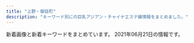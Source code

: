 ```yaml
---
title: "上野・御徒町"
description: "キーワード別にの巨乳アジアン・チャイナエステ嬢情報をまとめました。"
---
```


新着画像と新着キーワードをまとめています。
2021年06月21日の情報です。

<DmmAffiliateIns />
<KeywordTable
  shops={
    [
    {
        "url": "http://smile.ests.jp/",
        "station": "JR\u5fa1\u5f92\u753a\u99c5\u5357\u53e3",
        "name": "\u30b9\u30de\u30a4\u30eb",
        "img_links": [],
        "keywords": {}
    },
    {
        "station": "JR\u5fa1\u5f92\u753a\u99c5\u5317\u53e3",
        "name": "\u30b9\u30d1 \u30a2\u30e2\u30fc\u30ec",
        "img_links": [
            "http://spa-amore.info/uploads/rubyes/2017/02/treatment.png",
            "http://spa-amore.info/uploads/rubyes/2018/06/wechatimg111.jpeg",
            "http://spa-amore.info/uploads/rubyes/2017/02/img_info_04.png",
            "http://spa-amore.info/uploads/rubyes/images/p01.png",
            "http://spa-amore.info/uploads/rubyes/2019/10/img_4997.jpg",
            "http://spa-amore.info/uploads/rubyes/2018/06/tel.jpg",
            "http://spa-amore.info/uploads/rubyes/2017/02/subvisual_reserve.png",
            "http://spa-amore.info/uploads/rubyes/2019/03/img_35012.jpg",
            "http://spa-amore.info/uploads/rubyes/2018/12/ad_7z8_720.png",
            "http://spa-amore.info/uploads/rubyes/2019/07/img_4390.jpg",
            "http://spa-amore.info/uploads/rubyes/2017/02/subvisual_link-1000x144.png",
            "http://spa-amore.info/\thttp:/spa-amore.info/uploads/rubyes/2019/03/ivent2.jpeg",
            "http://spa-amore.info/uploads/rubyes/2017/02/subvisual_contact.png",
            "http://spa-amore.info/uploads/rubyes/2020/12/img_6829.jpg",
            "http://spa-amore.info/uploads/rubyes/images/subvisual_staff.png",
            "http://spa-amore.info/uploads/rubyes/2017/02/btn_top_01.png",
            "http://spa-amore.info/uploads/rubyes/2017/02/img_info_01.png",
            "http://spa-amore.info/uploads/rubyes/2019/12/img_3761.jpg",
            "http://spa-amore.info/uploads/rubyes/2017/03/img_bnr_concept.png",
            "http://spa-amore.info/uploads/rubyes/2018/06/img_6526de79a84e589afe69cac1.jpg",
            "http://spa-amore.info/uploads/rubyes/2017/02/bnr_side_05.png",
            "http://spa-amore.info/uploads/rubyes/2020/11/img_6654.jpg",
            "http://spa-amore.info/uploads/rubyes/2017/02/subvisual_link.png",
            "http://spa-amore.info/uploads/rubyes/2018/12/ad-7z8-s.png",
            "http://spa-amore.info/uploads/rubyes/2017/02/btn_top_02.png",
            "http://spa-amore.info/uploads/rubyes/2017/02/img_info_03.png",
            "http://spa-amore.info/uploads/rubyes/2017/02/subvisual_qa.png",
            "http://spa-amore.info/uploads/rubyes/2019/12/img_3766.jpg",
            "http://spa-amore.info/uploads/rubyes/2017/02/img_info_05.png",
            "http://spa-amore.info/uploads/rubyes/2018/06/bnr_side_041.png",
            "http://spa-amore.info/uploads/rubyes/2017/02/bnr_side_02.png",
            "http://spa-amore.info/uploads/rubyes/2017/02/subvisual_magazine.png",
            "http://spa-amore.info/uploads/rubyes/2019/04/img_3768.jpg",
            "http://spa-amore.info/uploads/rubyes/2019/10/img_5017.jpg",
            "http://spa-amore.info/uploads/rubyes/2017/02/btn_top_03.png",
            "http://spa-amore.info/uploads/rubyes/2017/02/wifi.jpg",
            "http://spa-amore.info/uploads/rubyes/2019/03/img_35011.jpg",
            "http://spa-amore.info/uploads/rubyes/2017/02/icon_flower.png",
            "http://spa-amore.info/uploads/rubyes/2020/03/lili.jpeg",
            "http://spa-amore.info/uploads/rubyes/2019/12/img_3763.jpg",
            "http://spa-amore.info/uploads/rubyes/2020/11/img_6655.jpg",
            "http://spa-amore.info/uploads/rubyes/2020/05/img_4838.jpg",
            "http://spa-amore.info/uploads/rubyes/2018/06/img_6509de79a84e589afe69cac1.jpg",
            "http://spa-amore.info/uploads/rubyes/2019/04/img_3767.jpg",
            "http://spa-amore.info/uploads/rubyes/images/icon_flower.png",
            "http://spa-amore.info/uploads/rubyes/2018/06/img_6484de79a84e589afe69cac1.jpg",
            "http://spa-amore.info/uploads/rubyes/2017/02/bnr_side_03.png",
            "http://spa-amore.info/uploads/rubyes/2018/06/img_6517de79a84e589afe69cac1.jpg",
            "http://spa-amore.info/uploads/rubyes/2017/02/img_info_06.png",
            "http://spa-amore.info/uploads/rubyes/2019/10/img_4995.jpg",
            "http://spa-amore.info/uploads/rubyes/2017/02/img_info_02.png",
            "http://spa-amore.info/uploads/rubyes/2020/01/img_5610-1919x2560.jpg",
            "http://spa-amore.info/uploads/rubyes/2019/12/img_3765.jpg",
            "http://spa-amore.info/uploads/rubyes/2017/02/subvisual_info.png",
            "http://spa-amore.info/uploads/rubyes/2017/02/subvisual_enquete.png",
            "http://spa-amore.info/uploads/rubyes/2018/11/img_2998.png",
            "http://spa-amore.info/uploads/rubyes/2017/02/bnr_side_01.png",
            "http://spa-amore.info/uploads/rubyes/2017/02/bnr_side_credit.png",
            "http://spa-amore.info/uploads/rubyes/images/no-photo.jpg"
        ],
        "keywords": {
            "C": 1
        },
        "url": "http://spa-amore.info/"
    },
    {
        "img_links": [
            "https://mens-esthe.work/wp/wp-content/uploads/2021/06/aki01.png",
            "https://mens-esthe.work/wp/wp-content/uploads/2021/05/maki.jpg",
            "https://mens-esthe.work/images/main-top.jpg",
            "https://mens-esthe.work/icon/line.png",
            "https://mens-esthe.work/room/room-l2.jpg",
            "https://mens-esthe.work/images/flower.png",
            "https://mens-esthe.work/wp/wp-content/uploads/2021/06/maki09-1.png",
            "https://mens-esthe.work/wp/wp-content/uploads/2021/06/linko01.png",
            "https://mens-esthe.work/wp/wp-content/uploads/2021/05/nana01.png",
            "https://mens-esthe.work/wp/wp-content/uploads/2021/05/hana02.png",
            "https://mens-esthe.work/images/main-small.jpg",
            "https://mens-esthe.work/room/room-l3.jpg",
            "https://mens-esthe.work/icon/facebook.png",
            "https://mens-esthe.work/footer/footer-staff.png",
            "https://mens-esthe.work/wp/wp-content/uploads/2021/05/momo01.png",
            "https://mens-esthe.work/wp/wp-content/themes/twentyfifteen/img/no_image.png",
            "https://mens-esthe.work/footer/footer-line.png",
            "https://mens-esthe.work/images/top3.jpg",
            "https://mens-esthe.work/wp/wp-content/uploads/2021/06/maki07.png",
            "https://mens-esthe.work/wp/wp-content/uploads/2021/06/miki02.png",
            "https://ueno-mensesthe.com/icon/twitter.png",
            "https://mens-esthe.work/room/room-l1.jpg",
            "https://mens-esthe.work/room/room-l4.jpg",
            "https://mens-esthe.work/images/top1.jpg",
            "https://mens-esthe.work/icon/twitter.png",
            "https://mens-esthe.work/images/top2.jpg",
            "https://mens-esthe.work/wp/wp-content/uploads/2021/05/maki05.png",
            "https://mens-esthe.work/wp/wp-content/uploads/2021/06/linko03.png",
            "https://ueno-mensesthe.com/icon/yelp.png",
            "https://mens-esthe.work/icon/yelp.png",
            "https://mens-esthe.work/footer/footer-tel.png",
            "https://mens-esthe.work/wp/wp-content/uploads/2021/06/hime01.png",
            "https://ueno-mensesthe.com/icon/facebook.png",
            "https://mens-esthe.work/wp/wp-content/uploads/2021/06/linko02.png",
            "https://ueno-mensesthe.com/icon/line.png",
            "https://mens-esthe.work/images/qrcode.png",
            "https://mens-esthe.work/wp/wp-content/uploads/2021/06/linko05.png",
            "https://mens-esthe.work/images/clear.png",
            "https://mens-esthe.work/wp/wp-content/uploads/2021/05/maki06.png"
        ],
        "url": "https://mens-esthe.work/",
        "name": "Oriental Spa",
        "keywords": {
            "E": 16,
            "D": 3,
            "C": 23,
            "F": 4
        },
        "station": "JR\u5fa1\u5f92\u753a\u99c5\u5357\u53e3"
    },
    {
        "url": "http://ndyjp.com/",
        "img_links": [
            "http://ndyjp.com/images/ditu.jpg",
            "http://ndyjp.com/images/1/a5.jpg",
            "http://ndyjp.com/images/1/4.jpg",
            "http://ndyjp.com/images/1/2.jpg",
            "http://ndyjp.com/images/s1.jpg",
            "http://ndyjp.com/images/1/a13.jpg",
            "http://ndyjp.com/images/s03.jpg",
            "http://ndyjp.com/images/staff10.jpg",
            "http://ndyjp.com/images/s5.jpg",
            "http://ndyjp.com/images/mobile.jpg",
            "http://ndyjp.com/images/staff9.jpg",
            "http://ndyjp.com/images/1/3.jpg",
            "http://ndyjp.com/images/top.png",
            "http://ndyjp.com/images/s2.jpg",
            "http://ndyjp.com/images/1/1.jpg",
            "http://ndyjp.com/images/1/a10.jpg",
            "http://ndyjp.com/images/staff1.jpg",
            "http://ndyjp.com/images/1/a15.jpg",
            "http://ndyjp.com/images/1/a12.jpg",
            "http://ndyjp.com/images/1/a11.jpg",
            "http://ndyjp.com/images/s4.jpg",
            "http://ndyjp.com/images/staff11.jpg",
            "http://ndyjp.com/images/1/8.jpg"
        ],
        "keywords": {
            "C": 6
        },
        "name": "\u7652\u3057\u30d9\u30b9\u30c8",
        "station": "JR\u5fa1\u5f92\u753a\u99c5\u5317\u53e3"
    },
    {
        "station": "JR\u5fa1\u5f92\u753a\u99c5\u5357\u53e3",
        "url": "https://moon-rabbit.info/",
        "name": "\u6708\u514e \u30b2\u30c3\u30c8",
        "img_links": [
            "https://moon-rabbit.info/staffPhoto/b20201027011549.jpg",
            "https://moon-rabbit.info/staffPhoto/b20210415212743.jpg",
            "https://moon-rabbit.info/staffPhoto/s20210326172946.jpg",
            "https://moon-rabbit.info/staffPhoto/b20210326172946.jpg",
            "https://moon-rabbit.info/staffPhoto/s20210507144547.jpg",
            "https://moon-rabbit.info/staffPhoto/s20201027003115.jpg",
            "https://moon-rabbit.info/staffPhoto/b20210610005927.jpg",
            "https://moon-rabbit.info/staffPhoto/s20210415212743.jpg",
            "https://moon-rabbit.info/staffPhoto/s20210403124159.jpg",
            "https://moon-rabbit.info/js/sliderLine/slide_prev.png",
            "https://moon-rabbit.info/uploadfiles/images/campaignMoonRabbitInfo.jpg",
            "https://moon-rabbit.info/staffPhoto/b20201027003115.jpg",
            "https://moon-rabbit.info/staffPhoto/s20210401213854.jpg",
            "https://moon-rabbit.info/images/returnBtn.png",
            "https://moon-rabbit.info/staffPhoto/s20201027004342.jpg",
            "https://moon-rabbit.info/staffPhoto/s20201027011549.jpg",
            "https://moon-rabbit.info/staffPhoto/s20201027011627.jpg",
            "https://moon-rabbit.info/images/mobile.jpg",
            "https://moon-rabbit.info/staffPhoto/b20201026233537.jpg",
            "https://moon-rabbit.info/staffPhoto/b20201027011627.jpg",
            "https://moon-rabbit.info/staffPhoto/b20201213182803.jpg",
            "https://moon-rabbit.info/staffPhoto/b20210507144730.jpg",
            "https://moon-rabbit.info/staffPhoto/s20201213182803.jpg",
            "https://moon-rabbit.info/staffPhoto/b20210416205502.jpg",
            "https://moon-rabbit.info/staffPhoto/s20201026233537.jpg",
            "https://moon-rabbit.info/images/store/04.jpg",
            "https://moon-rabbit.info/staffPhoto/b20210401213854.jpg",
            "https://moon-rabbit.info/images/store/02.jpg",
            "https://moon-rabbit.info/staffPhoto/b20201027004342.jpg",
            "https://moon-rabbit.info/staffPhoto/s20210605175746.jpg",
            "https://moon-rabbit.info/images/store/03.jpg",
            "https://moon-rabbit.info/staffPhoto/s20210610005927.jpg",
            "https://moon-rabbit.info/js/sliderLine/slide_next.png",
            "https://moon-rabbit.info/staffPhoto/b20210403124159.jpg",
            "https://moon-rabbit.info/images/store/01.jpg",
            "https://moon-rabbit.info/staffPhoto/s20210507144730.jpg",
            "https://moon-rabbit.info/staffPhoto/s20210416205502.jpg",
            "https://moon-rabbit.info/staffPhoto/b20210605175746.jpg",
            "https://moon-rabbit.info/staffPhoto/b20210507144547.jpg"
        ],
        "keywords": {
            "88": 1,
            "E": 1,
            "C": 2,
            "86": 4,
            "85": 3,
            "D": 3
        }
    },
    {
        "url": "http://ikoi.ies.fun/",
        "station": "JR\u5fa1\u5f92\u753a\u99c5\u5357\u53e3",
        "img_links": [],
        "name": "\u61a9",
        "keywords": {}
    },
    {
        "img_links": [
            "https://jouga.info/images/store/02.jpg",
            "https://jouga.info/staffPhoto/s20210415212610.jpg",
            "https://jouga.info/staffPhoto/b20210322204440.jpg",
            "https://jouga.info/images/store/04.jpg",
            "https://jouga.info/staffPhoto/s20210610010615.jpg",
            "https://jouga.info/staffPhoto/b20210605180428.jpg",
            "https://jouga.info/staffPhoto/b20210416161316.jpg",
            "https://jouga.info/staffPhoto/b20210507144453.jpg",
            "https://jouga.info/staffPhoto/s20210327041944.jpg",
            "https://jouga.info/staffPhoto/b20210327041944.jpg",
            "https://jouga.info/staffPhoto/s20210416161316.jpg",
            "https://jouga.info/staffPhoto/b20210610010615.jpg",
            "https://jouga.info/staffPhoto/b20210415213823.jpg",
            "https://jouga.info/staffPhoto/s20210415213823.jpg",
            "https://jouga.info/staffPhoto/s20210507144434.jpg",
            "https://jouga.info/staffPhoto/s20210605180428.jpg",
            "https://jouga.info/images/store/01.jpg",
            "https://jouga.info/staffPhoto/s20210327040752.jpg",
            "https://jouga.info/staffPhoto/s20210322204440.jpg",
            "https://jouga.info/images/store/03.jpg",
            "https://jouga.info/staffPhoto/s20210326170220.jpg",
            "https://jouga.info/staffPhoto/b20210326170220.jpg",
            "https://jouga.info/staffPhoto/s20210507144453.jpg"
        ],
        "keywords": {
            "D": 2,
            "86": 8,
            "85": 29,
            "88": 9
        },
        "station": "JR\u5fa1\u5f92\u753a\u99c5\u5357\u53e3",
        "url": "https://jouga.info/",
        "name": "\u5ae6\u5a25\uff5eJOGA\uff5e"
    },
    {
        "keywords": {
            "C": 2,
            "86": 2,
            "88": 1,
            "87": 1,
            "D": 4,
            "E": 6,
            "89": 1,
            "85": 1
        },
        "img_links": [
            "http://www.rosa-es.info/staff/nana.jpg",
            "http://www.rosa-es.info/img/pic/int2.jpg",
            "http://www.rosa-es.info/img/loader.png",
            "http://www.rosa-es.info/staff/yuri.jpg",
            "http://www.rosa-es.info/staff/koko2.jpg",
            "http://www.rosa-es.info/staff/nana1.jpg",
            "http://www.rosa-es.info/staff/yuri1.jpg",
            "http://www.rosa-es.info/staff/nana2.jpg",
            "http://www.rosa-es.info/img/pic/int3.jpg",
            "http://www.rosa-es.info/staff/rara1.jpg",
            "http://www.rosa-es.info/staff/koko.jpg",
            "http://www.rosa-es.info/staff/yumi1.jpg",
            "http://www.rosa-es.info/staff/yuri2.jpg",
            "http://www.rosa-es.info/staff/rara.jpg",
            "http://www.rosa-es.info/staff/yumi2.jpg",
            "http://www.rosa-es.info/img/pic/int4.jpg",
            "http://www.rosa-es.info/staff/yuki2.jpg",
            "http://www.rosa-es.info/staff/yumi.jpg",
            "http://www.rosa-es.info/img/pic/int1.jpg",
            "http://www.rosa-es.info/img/pic/slide_1.jpg",
            "http://www.rosa-es.info/staff/yuki1.jpg",
            "http://www.rosa-es.info/staff/yuki.jpg",
            "http://www.rosa-es.info/staff/rara2.jpg",
            "http://www.rosa-es.info/img/pic/slide_2.jpg",
            "http://www.rosa-es.info/staff/koko1.jpg"
        ],
        "station": "JR\u4e0a\u91ce\u99c5\u6d45\u8349\u53e3",
        "url": "http://www.rosa-es.info/",
        "name": "\u6708\u591c"
    },
    {
        "name": "You and I*\u30e6\u30fc\uff06\u30a2\u30a4",
        "keywords": {},
        "station": "JR\u4e0a\u91ce\u99c5\u6d45\u8349\u53e3",
        "img_links": [
            "http://for-you-ueno.com/lib/img/cast3/img2.jpg",
            "http://for-you-ueno.com/lib/img/cast1/img2-s.jpg",
            "http://for-you-ueno.com/lib/img/course3.png",
            "http://for-you-ueno.com/lib/img/plan.png",
            "http://for-you-ueno.com/lib/img/cp-desc2.png",
            "http://for-you-ueno.com/lib/img/cast4/img1.jpg",
            "http://for-you-ueno.com/lib/img/slide1.jpg",
            "http://for-you-ueno.com/lib/img/course1.png",
            "http://for-you-ueno.com/lib/img/course5.png",
            "http://for-you-ueno.com/lib/img/cp-desc2sp.png",
            "http://for-you-ueno.com/lib/img/info-ttl.png",
            "http://for-you-ueno.com/lib/img/cast2/img2-s.jpg",
            "http://for-you-ueno.com/lib/img/cast3/img1-s.jpg",
            "http://for-you-ueno.com/lib/img/course-ttl.png",
            "http://for-you-ueno.com/lib/img/slide2.jpg",
            "http://for-you-ueno.com/lib/img/course.png",
            "http://for-you-ueno.com/lib/img/other.png",
            "http://for-you-ueno.com/lib/img/aroma.png",
            "http://for-you-ueno.com/lib/img/cp-sub2.png",
            "http://for-you-ueno.com/lib/img/h1.png",
            "http://for-you-ueno.com/lib/img/siatsu.png",
            "http://for-you-ueno.com/lib/img/recommend.png",
            "http://for-you-ueno.com/lib/img/cast2/img1.jpg",
            "http://for-you-ueno.com/lib/img/cast4/img2.jpg",
            "http://for-you-ueno.com/lib/img/cast5/img1.jpg",
            "http://for-you-ueno.com/lib/img/cp-ttl.png",
            "http://for-you-ueno.com/lib/img/cast1/img1-s.jpg",
            "http://for-you-ueno.com/lib/img/address.png",
            "http://for-you-ueno.com/lib/img/plan-ttl.png",
            "http://for-you-ueno.com/lib/img/cast-ttl.png",
            "http://for-you-ueno.com/lib/img/cast2/img3.jpg",
            "http://for-you-ueno.com/lib/img/awa.png",
            "http://for-you-ueno.com/lib/img/cast2/img2.jpg",
            "http://for-you-ueno.com/lib/img/cast2/img4-s.jpg",
            "http://for-you-ueno.com/lib/img/cast4/img1-s.jpg",
            "http://for-you-ueno.com/lib/img/cast5/img2-s.jpg",
            "http://for-you-ueno.com/lib/img/cp-desc1.png",
            "http://for-you-ueno.com/lib/img/cast2/img4.jpg",
            "http://for-you-ueno.com/lib/img/cast1/img1.jpg",
            "http://for-you-ueno.com/lib/img/tel.png",
            "http://for-you-ueno.com/lib/img/cast4/img2-s.jpg",
            "http://for-you-ueno.com/lib/img/cast1/img2.jpg",
            "http://for-you-ueno.com/lib/img/cast3/img1.jpg",
            "http://for-you-ueno.com/lib/img/cast5/img3.jpg",
            "http://for-you-ueno.com/lib/img/cast3/img4.jpg",
            "http://for-you-ueno.com/lib/img/deep.png",
            "http://for-you-ueno.com/lib/img/cast2/img1-s.jpg",
            "http://for-you-ueno.com/lib/img/cast.png",
            "http://for-you-ueno.com/lib/img/slide3.jpg",
            "http://for-you-ueno.com/lib/img/cast3/img3-s.jpg",
            "http://for-you-ueno.com/lib/img/cast5/img3-s.jpg",
            "http://for-you-ueno.com/lib/img/oil.png",
            "http://for-you-ueno.com/lib/img/cast2/img3-s.jpg",
            "http://for-you-ueno.com/lib/img/cast3/img3.jpg",
            "http://for-you-ueno.com/lib/img/cast3/img2-s.jpg",
            "http://for-you-ueno.com/lib/img/gallery.png",
            "http://for-you-ueno.com/lib/img/cast5/img2.jpg",
            "http://for-you-ueno.com/lib/img/course2.png",
            "http://for-you-ueno.com/lib/img/course4.png",
            "http://for-you-ueno.com/lib/img/cp-sub1.png",
            "http://for-you-ueno.com/lib/img/cast5/img1-s.jpg",
            "http://for-you-ueno.com/lib/img/open.png",
            "http://for-you-ueno.com/lib/img/cp-desc1sp.png",
            "http://for-you-ueno.com/lib/img/ashiura.png",
            "http://for-you-ueno.com/lib/img/cast3/img4-s.jpg",
            "http://for-you-ueno.com/lib/img/phone.png"
        ],
        "url": "http://for-you-ueno.com/"
    },
    {
        "station": "\u6d45\u8349\u99c5",
        "img_links": [
            "http://kisyou.esjp.xyz/images/topbg.jpg",
            "http://kisyou.esjp.xyz/images/pickup_line.png",
            "http://kisyou.esjp.xyz/images/roomimg/R_2.jpg",
            "http://kisyou.esjp.xyz/images/staff_bg.png",
            "http://kisyou.esjp.xyz/girl/3.jpg",
            "http://kisyou.esjp.xyz/girl/6.jpg",
            "http://kisyou.esjp.xyz/girl/1.jpg",
            "http://kisyou.esjp.xyz/images/roomimg/R_1.jpg",
            "http://kisyou.esjp.xyz/images/roomimg/R_3.jpg",
            "http://kisyou.esjp.xyz/images/newsbg.png",
            "http://kisyou.esjp.xyz/images/tel_footer.png",
            "http://kisyou.esjp.xyz/images/mobile_bg.png",
            "http://kisyou.esjp.xyz/girl/4.jpg",
            "http://kisyou.esjp.xyz/images/roomimg/R_4.jpg",
            "http://kisyou.esjp.xyz/girl/2.jpg"
        ],
        "name": "\u3082\u307f\u826f",
        "keywords": {},
        "url": "http://kisyou.esjp.xyz/"
    },
    {
        "url": "http://tubakihime.link/",
        "keywords": {},
        "name": "HEAVEN\u30fb\u30d8\u30d6\u30f3",
        "img_links": [
            "http://tubakihime.link/_src/54585177/wechatimg1740.jpg",
            "http://tubakihime.link/_src/54585095/1.jpg",
            "http://tubakihime.link/_src/54585170/wechatimg18_1.jpg",
            "http://tubakihime.link/_src/54585099/3.jpg",
            "http://tubakihime.link/_src/54585087/5.jpg",
            "http://tubakihime.link/_src/57050662/wechatimg18_1.jpg",
            "http://tubakihime.link/_src/54585155/cam.jpg",
            "http://tubakihime.link/_src/54585094/wechatimg2252.jpg",
            "http://tubakihime.link/_src/54585148/heaven4.png",
            "http://tubakihime.link/_src/54585166/wechatimg1741.jpg",
            "http://tubakihime.link/_src/57050566/wechatimg18_1.jpg",
            "http://tubakihime.link/_src/54585143/wechatimg1739.jpg",
            "http://tubakihime.link/_src/56292922/wechatimg2253.jpg",
            "http://tubakihime.link/_src/54585181/wechatimg313.jpg",
            "http://tubakihime.link/_src/54585174/wechatimg1741.jpg",
            "http://tubakihime.link/_src/54585154/wechatimg1739.jpg",
            "http://tubakihime.link/_src/54585175/wechatimg1741.jpg",
            "http://tubakihime.link/_src/55239408/heaven2.png",
            "http://tubakihime.link/_src/54585157/wechatimg1740.jpg",
            "http://tubakihime.link/_src/54585171/wechatimg1739.jpg",
            "http://tubakihime.link/_src/54585169/wechatimg18_1.jpg",
            "http://tubakihime.link/_src/55239393/heaven1.png",
            "http://tubakihime.link/_src/54585101/4.jpg",
            "http://tubakihime.link/_src/54585113/wechatimg2252.jpg",
            "http://tubakihime.link/_src/54585107/cam.jpg",
            "http://tubakihime.link/_src/57050568/wechatimg18_1.jpg",
            "http://tubakihime.link/_src/54585112/wechatimg1741.jpg",
            "http://tubakihime.link/_src/54585146/int2.png",
            "http://tubakihime.link/_src/54585124/wechatimg1739.jpg",
            "http://tubakihime.link/_src/54585105/6.jpg",
            "http://tubakihime.link/_src/56292934/wechatimg2252.jpg",
            "http://tubakihime.link/_src/54585103/5.jpg",
            "http://tubakihime.link/_src/54585093/wechatimg1741.jpg",
            "http://tubakihime.link/_src/54585172/wechatimg1739.jpg",
            "http://tubakihime.link/_src/54585089/6.jpg",
            "http://tubakihime.link/_src/54585178/wechatimg1740.jpg",
            "http://tubakihime.link/_src/54585122/wechatimg2252.jpg",
            "http://tubakihime.link/_src/56292914/wechatimg2253.jpg",
            "http://tubakihime.link/_src/56292905/wechatimg2253.jpg",
            "http://tubakihime.link/_src/56292933/wechatimg2252.jpg",
            "http://tubakihime.link/_src/54585083/3.jpg",
            "http://tubakihime.link/_src/54585079/1.jpg",
            "http://tubakihime.link/_src/54585085/4.jpg",
            "http://tubakihime.link/_src/54585156/wechatimg1740.jpg",
            "http://tubakihime.link/_src/57050699/wechatimg2253.jpg",
            "http://tubakihime.link/_src/54585109/cam.jpg",
            "http://tubakihime.link/_src/54585097/2.jpg",
            "http://tubakihime.link/_src/54585110/cam.jpg",
            "http://tubakihime.link/_src/54585081/2.jpg",
            "http://tubakihime.link/_src/54585144/wechatimg1740.jpg",
            "http://tubakihime.link/_src/57051379/wechatimg18_1.jpg",
            "http://tubakihime.link/_src/57050700/wechatimg2253.jpg"
        ],
        "station": "\u6e6f\u5cf6\u99c52\u756a"
    },
    {
        "keywords": {},
        "url": "http://zoey.mssg.jp",
        "station": "JR\u5fa1\u5f92\u753a\u99c5\u5357\u53e3",
        "img_links": [
            "http://zoey.mssg.jp/images/staff_image/staf_010a.jpg",
            "http://zoey.mssg.jp/images/top/top_02.jpg",
            "http://zoey.mssg.jp/images/page_top.png",
            "http://zoey.mssg.jp/images/top/top_03.jpg",
            "http://zoey.mssg.jp/images/home/top.jpg",
            "http://zoey.mssg.jp/images/top/top_06.jpg",
            "http://zoey.mssg.jp/images/top/top_08.png",
            "http://zoey.mssg.jp/images/top/top_04.jpg",
            "http://zoey.mssg.jp/images/top/top_01.jpg",
            "http://zoey.mssg.jp/images/top/top_05.jpg"
        ],
        "name": "ZOEY \u30be\u30fc\u30a4"
    },
    {
        "keywords": {
            "F": 4,
            "\u30bb\u30af\u30b7\u30fc": 1,
            "E": 3,
            "C": 2,
            "87": 45,
            "84": 1,
            "88": 2,
            "D": 53,
            "86": 12,
            "85": 2
        },
        "station": "\u6d45\u8349\u99c52\u756a\u51fa\u53e3",
        "url": "http://www.turu.esraku.com/",
        "name": "\u9db4",
        "img_links": [
            "http://www.turu.esraku.com/files/007-02.jpg",
            "http://www.turu.esraku.com/photo_news/upimg/1123760c6a00227706_0.jpg",
            "http://www.turu.esraku.com/files/007.jpg",
            "http://www.turu.esraku.com/files/003.jpg",
            "http://www.turu.esraku.com/files/005.jpg",
            "http://www.turu.esraku.com/images/dummy.png",
            "https://aromamore.tokyo/images/dummy.png",
            "http://www.turu.esraku.com/photo_news/upimg/2585860d003f1a40e0_0.jpg",
            "http://www.turu.esraku.com/files/001.jpg",
            "http://www.turu.esraku.com/files/005-02.jpg",
            "http://www.turu.esraku.com/files/002.jpg",
            "http://www.turu.esraku.com/files/004-02.jpg",
            "http://www.turu.esraku.com/files/002-02.jpg",
            "http://www.turu.esraku.com/files/004.jpg",
            "http://www.turu.esraku.com/files/003-02.jpg",
            "http://www.turu.esraku.com/files/001-02.jpg"
        ]
    },
    {
        "station": "JR\u4e0a\u91ce\u99c5\u6d45\u8349\u53e3",
        "keywords": {},
        "url": "http://ueno-miyabi.work/",
        "img_links": [
            "http://ueno-miyabi.work/sp/img/jun1.jpg",
            "http://ueno-miyabi.work/img/ai1.jpg",
            "http://ueno-miyabi.work/img/nana1.jpg",
            "http://ueno-miyabi.work/images/news_t.jpg",
            "http://ueno-miyabi.work/images/tr.jpg",
            "http://ueno-miyabi.work/images/concept.png",
            "http://ueno-miyabi.work/staff/nana.jpg",
            "http://ueno-miyabi.work/sp/images/3.png",
            "http://ueno-miyabi.work/sp/menu/staff.jpg",
            "http://ueno-miyabi.work/sp/images/news.jpg",
            "http://ueno-miyabi.work/sp/menu/top.jpg",
            "http://ueno-miyabi.work/images/2.jpg",
            "http://ueno-miyabi.work/sp/images/footer.jpg",
            "http://ueno-miyabi.work/sp/images/sys.png",
            "http://ueno-miyabi.work/img/jun1.jpg",
            "http://ueno-miyabi.work/sp/images/4.png",
            "http://ueno-miyabi.work/sp/staff/nana.jpg",
            "http://ueno-miyabi.work/sp/staff/haru.jpg",
            "http://ueno-miyabi.work/img/haru1.jpg",
            "http://ueno-miyabi.work/images/1.jpg",
            "http://ueno-miyabi.work/images/newsb.png",
            "http://ueno-miyabi.work/images/ta.jpg",
            "http://ueno-miyabi.work/images/3.jpg",
            "http://ueno-miyabi.work/sp/img/nana1.jpg",
            "http://ueno-miyabi.work/sp/staff/jun.jpg",
            "http://ueno-miyabi.work/sp/images/rec2.jpg",
            "http://ueno-miyabi.work/images/rem.jpg",
            "http://ueno-miyabi.work/sp/images/rec1.png",
            "http://ueno-miyabi.work/sp/img/haru1.jpg",
            "http://ueno-miyabi.work/images/int1.jpg",
            "http://ueno-miyabi.work/staff/yuyu.jpg",
            "http://ueno-miyabi.work/images/4.jpg",
            "http://ueno-miyabi.work/sp/images/newsb.png",
            "http://ueno-miyabi.work/img/haru2.jpg",
            "http://ueno-miyabi.work/sp/images/ac1.jpg",
            "http://ueno-miyabi.work/sp/img/ai1.jpg",
            "http://ueno-miyabi.work/images/sys.png",
            "http://ueno-miyabi.work/sp/images/1.png",
            "http://ueno-miyabi.work/sp/img/yuyu1.jpg",
            "http://ueno-miyabi.work/sp/staff/yuyu.jpg",
            "http://ueno-miyabi.work/sp/images/head.jpg",
            "http://ueno-miyabi.work/images/tg_t.jpg",
            "http://ueno-miyabi.work/sp/images/ts.jpg",
            "http://ueno-miyabi.work/images/head.jpg",
            "http://ueno-miyabi.work/staff/jun.jpg",
            "http://ueno-miyabi.work/sp/images/5.png",
            "http://ueno-miyabi.work/img/yuyu1.jpg",
            "http://ueno-miyabi.work/images/b2.jpg",
            "http://ueno-miyabi.work/images/interior_t.jpg",
            "http://ueno-miyabi.work/images/rec2.jpg",
            "http://ueno-miyabi.work/sp/images/int1.jpg",
            "http://ueno-miyabi.work/images/staff_t.jpg",
            "http://ueno-miyabi.work/sp/img/jun2.jpg",
            "http://ueno-miyabi.work/sp/images/staff_t.jpg",
            "http://ueno-miyabi.work/staff/haru.jpg",
            "http://ueno-miyabi.work/images/int2.jpg",
            "http://ueno-miyabi.work/sp/images/interior_t.jpg",
            "http://ueno-miyabi.work/images/b1.jpg",
            "http://ueno-miyabi.work/images/rec1.png",
            "http://ueno-miyabi.work/sp/img/haru2.jpg",
            "http://ueno-miyabi.work/img/jun2.jpg",
            "http://ueno-miyabi.work/images/5.jpg",
            "http://ueno-miyabi.work/img/yuyu2.jpg",
            "http://ueno-miyabi.work/sp/staff/ai.jpg",
            "http://ueno-miyabi.work/sp/images/tel.jpg",
            "http://ueno-miyabi.work/images/sm.jpg",
            "http://ueno-miyabi.work/sp/images/2.png",
            "http://ueno-miyabi.work/staff/ai.jpg",
            "http://ueno-miyabi.work/sp/images/topgirl.jpg",
            "http://ueno-miyabi.work/sp/images/int2.jpg",
            "http://ueno-miyabi.work/sp/img/yuyu2.jpg",
            "http://ueno-miyabi.work/sp/images/ta.jpg"
        ],
        "name": "\u6975\u4e0a\u30e1\u30f3\u30ba\u30a8\u30b9\u30c6-\u96c5-"
    },
    {
        "station": "JR\u4e0a\u91ce\u99c5\u5165\u8c37\u53e3",
        "img_links": [
            "https://ueno-mensesthe.com/wp/wp-content/uploads/2021/06/stand-by.jpg",
            "https://ueno-mensesthe.com/room/room-l10.jpg",
            "https://ueno-mensesthe.com/wp/wp-content/uploads/2021/04/sari2.jpg",
            "https://ueno-mensesthe.com/wp/wp-content/uploads/2021/05/hikari-1.jpg",
            "https://ueno-mensesthe.com/room/room-l8.jpg",
            "https://ueno-mensesthe.com/wp/wp-content/uploads/2021/03/ayumi2-1-150x150.jpg",
            "https://ueno-mensesthe.com/wp/wp-content/uploads/2021/03/ayumi2-1-200x300.jpg",
            "https://ueno-mensesthe.com/wp/wp-content/uploads/2021/05/kaori-1.jpg",
            "https://ueno-mensesthe.com/wp/wp-content/uploads/2021/01/main-300x244.png",
            "https://ueno-mensesthe.com/images/qrcode.png",
            "https://ueno-mensesthe.com/wp/wp-content/uploads/2021/02/hina3.jpg",
            "https://ueno-mensesthe.com/wp/wp-content/uploads/2021/05/ai-1-150x150.jpg",
            "https://ueno-mensesthe.com/room/room-l1.jpg",
            "https://ueno-mensesthe.com/room/room-l9.jpg",
            "https://ueno-mensesthe.com/room/room-l7.jpg",
            "https://ueno-mensesthe.com/wp/wp-content/uploads/2021/04/haruko2.jpg",
            "https://ueno-mensesthe.com/wp/wp-content/uploads/2021/02/mirai1.jpg",
            "https://ueno-mensesthe.com/wp/wp-content/uploads/2021/01/main-150x150.png",
            "https://ueno-mensesthe.com/wp/wp-content/uploads/2021/02/hana.jpg",
            "https://ueno-mensesthe.com/room/room-l2.jpg",
            "https://ueno-mensesthe.com/wp/wp-content/uploads/2021/02/hina-150x150.jpg",
            "https://ueno-mensesthe.com/footer/footer-line.png",
            "https://ueno-mensesthe.com/images/flower.png",
            "https://ueno-mensesthe.com/wp/wp-content/uploads/2021/04/sari2-200x300.jpg",
            "https://ueno-mensesthe.com/wp/wp-content/uploads/2021/05/hikari-1-150x150.jpg",
            "https://ueno-mensesthe.com/wp/wp-content/uploads/2021/04/haruko1.jpg",
            "https://ueno-mensesthe.com/wp/wp-content/uploads/2021/04/haruko2-200x300.jpg",
            "https://ueno-mensesthe.com/wp/wp-content/uploads/2021/02/yuki2.jpg",
            "https://ueno-mensesthe.com/wp/wp-content/uploads/2021/02/hina-200x300.jpg",
            "https://ueno-mensesthe.com/icon/twitter.png",
            "https://ueno-mensesthe.com/wp/wp-content/uploads/2021/02/yuki.jpg",
            "https://ueno-mensesthe.com/images/top1.jpg",
            "https://ueno-mensesthe.com/images/top0.jpg",
            "https://ueno-mensesthe.com/images/top2.jpg",
            "https://ueno-mensesthe.com/images/top3.jpg",
            "https://ueno-mensesthe.com/footer/footer-tel.png",
            "https://ueno-mensesthe.com/room/room-l4.jpg",
            "https://ueno-mensesthe.com/images/main.jpg",
            "https://ueno-mensesthe.com/wp/wp-content/uploads/2021/05/ai-1.jpg",
            "https://ueno-mensesthe.com/wp/wp-content/uploads/2021/02/hina2.jpg",
            "https://ueno-mensesthe.com/images/cos2.jpg",
            "https://ueno-mensesthe.com/images/main-sp.jpg",
            "https://ueno-mensesthe.com/wp/wp-content/uploads/2021/04/haruko2-150x150.jpg",
            "https://ueno-mensesthe.com/icon/yelp.png",
            "https://ueno-mensesthe.com/wp/wp-content/uploads/2021/03/ayumi2.jpg",
            "https://ueno-mensesthe.com/images/clear.png",
            "https://ueno-mensesthe.com/wp/wp-content/uploads/2021/03/ayumi1.jpg",
            "https://ueno-mensesthe.com/images/cos1.jpg",
            "https://ueno-mensesthe.com/images/header3.png",
            "https://ueno-mensesthe.com/icon/facebook.png",
            "https://ueno-mensesthe.com/footer/footer-staff.png",
            "https://ueno-mensesthe.com/icon/line.png",
            "https://ueno-mensesthe.com/wp/wp-content/uploads/2021/04/sari1.jpg",
            "https://ueno-mensesthe.com/wp/wp-content/uploads/2021/02/mirai2.jpg",
            "https://ueno-mensesthe.com/wp/wp-content/uploads/2021/04/sari2-150x150.jpg",
            "https://ueno-mensesthe.com/room/room-l3.jpg",
            "https://ueno-mensesthe.com/wp/wp-content/uploads/2021/02/hina.jpg"
        ],
        "url": "https://ueno-mensesthe.com/",
        "keywords": {
            "C": 13,
            "F": 4,
            "\u30bb\u30af\u30b7\u30fc": 4,
            "D": 25
        },
        "name": "\u697d\u5712"
    },
    {
        "station": "JR\u5fa1\u5f92\u753a\u99c5\u5357\u53e3",
        "keywords": {
            "\u30bb\u30af\u30b7\u30fc": 3,
            "D": 31,
            "E": 56,
            "C": 15,
            "G": 31
        },
        "name": "\u30a2\u30ed\u30de\u30d7\u30eb\u30e1\u30ea\u30a2",
        "img_links": [
            "http://plumeria.mensest.work/media/sites/24/2021/03/1616730353-002.jpg",
            "http://plumeria.mensest.work/media/sites/24/2021/03/1616730881-003.jpg",
            "http://plumeria.mensest.work/media/sites/24/2021/03/1616730407-001-150x150.jpg",
            "http://plumeria.mensest.work/media/sites/24/2021/03/1615514241-l.jpg",
            "http://plumeria.mensest.work/media/sites/24/2021/03/1615769442-3000.png",
            "http://plumeria.mensest.work/media/sites/24/2021/03/1615514231-t.jpg",
            "http://plumeria.mensest.work/media/sites/24/2021/03/1616730407-001.jpg",
            "http://plumeria.mensest.work/media/sites/24/elementor/thumbs/1615175401-tel-p5co93la4p4p6nk8mkhx9c6z87iqimku8jn80095m4.png",
            "http://plumeria.mensest.work/media/sites/24/2021/03/1615251116-070.jpg",
            "http://plumeria.mensest.work/media/sites/24/2021/03/1615634026-000.jpg",
            "http://plumeria.mensest.work/media/sites/24/2021/03/1615250277-040.jpg",
            "http://plumeria.mensest.work/media/sites/24/2021/03/1615518146-room1.jpg",
            "http://plumeria.mensest.work/media/sites/24/2021/03/1615967448-koko_200x40.png",
            "http://plumeria.mensest.work/media/sites/24/2021/03/1615250789-030.jpg",
            "http://plumeria.mensest.work/media/sites/24/2021/03/1615172497-img_top01.jpg",
            "http://plumeria.mensest.work/media/sites/24/2021/03/1615518151-room4.jpg",
            "http://plumeria.mensest.work/media/sites/24/2021/03/1615974727-n.png",
            "http://plumeria.mensest.work/media/sites/24/2021/03/1615251006-010.jpg",
            "http://plumeria.mensest.work/media/sites/24/2021/03/1615518150-room3.jpg",
            "http://plumeria.mensest.work/media/sites/24/2021/03/1616730353-002-150x150.jpg",
            "http://plumeria.mensest.work/media/sites/24/2021/03/1615514189-w.jpg",
            "http://plumeria.mensest.work/media/sites/24/2021/03/1615518147-room2.jpg"
        ],
        "url": "http://plumeria.mensest.work/"
    },
    {
        "img_links": [
            "http://biki-massage.work/sp/img/p3.jpg",
            "http://biki-massage.work/sp/img/time.jpg",
            "http://biki-massage.work/img/fla1.jpg",
            "http://biki-massage.work/img/sta2.jpg",
            "http://biki-massage.work/sp/img/t-o.jpg",
            "http://biki-massage.work/sp/img/pc.jpg",
            "http://biki-massage.work/sp/img/sys.jpg",
            "http://biki-massage.work/img/fla3.jpg",
            "http://biki-massage.work/img/st4.jpg",
            "http://biki-massage.work/sp/img/t-a.jpg",
            "http://biki-massage.work/img/sta4.jpg",
            "http://biki-massage.work/img/botton.jpg",
            "http://biki-massage.work/img/nos.jpg",
            "http://biki-massage.work/sp/img/cam.jpg",
            "http://biki-massage.work/sp/img/s6.jpg",
            "http://biki-massage.work/sp/img/p2.jpg",
            "http://biki-massage.work/img/sta1.jpg",
            "http://biki-massage.work/img/s3.jpg",
            "http://biki-massage.work/img/st6.jpg",
            "http://biki-massage.work/sp/img/s2.jpg",
            "http://biki-massage.work/sp/img/p6.jpg",
            "http://biki-massage.work/img/head.jpg",
            "http://biki-massage.work/img/s6.jpg",
            "http://biki-massage.work/img/st1.jpg",
            "http://biki-massage.work/sp/img/t-r.jpg",
            "http://biki-massage.work/img/mo.png",
            "http://biki-massage.work/img/fla2.jpg",
            "http://biki-massage.work/sp/img/botton.jpg",
            "http://biki-massage.work/img/s1.jpg",
            "http://biki-massage.work/img/campian.jpg",
            "http://biki-massage.work/img/sta3.jpg",
            "http://biki-massage.work/img/st2.jpg",
            "http://biki-massage.work/sp/img/info.jpg",
            "http://biki-massage.work/sp/img/t-s.jpg",
            "http://biki-massage.work/sp/img/s4.jpg",
            "http://biki-massage.work/sp/img/pic.jpg",
            "http://biki-massage.work/img/st5.jpg",
            "http://biki-massage.work/img/sta6.jpg",
            "http://biki-massage.work/img/st3.jpg",
            "http://biki-massage.work/sp/img/add.jpg",
            "http://biki-massage.work/img/s2.jpg",
            "http://biki-massage.work/sp/img/tit.jpg",
            "http://biki-massage.work/img/s5.jpg",
            "http://biki-massage.work/sp/img/s3.jpg",
            "http://biki-massage.work/sp/img/s1.jpg",
            "http://biki-massage.work/sp/img/tel.jpg",
            "http://biki-massage.work/img/s4.jpg",
            "http://biki-massage.work/img/sta5.jpg",
            "http://biki-massage.work/sp/img/t-t.jpg",
            "http://biki-massage.work/sp/img/s5.jpg"
        ],
        "name": "\u5a9a\u59eb\uff5e\u30d3\u30ad\uff5e",
        "keywords": {
            "E": 1,
            "C": 16,
            "86": 7,
            "83": 1,
            "D": 3,
            "87": 2,
            "88": 2
        },
        "url": "http://biki-massage.work/",
        "station": "JR\u5fa1\u5f92\u753a\u99c5\u5317\u53e3"
    },
    {
        "url": "http://www.macaron.esjoho.com/",
        "name": "\u30de\u30ab\u30ed\u30f3",
        "img_links": [],
        "keywords": {},
        "station": "JR\u5fa1\u5f92\u753a\u99c5\u5317\u53e3"
    },
    {
        "station": "\u8535\u524d\u99c5",
        "img_links": [
            "http://rlx-salon.com/img/nav-002.png",
            "http://rlx-salon.com/img/nav-004.png",
            "http://rlx-salon.com/img/nav-003.png",
            "http://rlx-salon.com/img/stt.jpg",
            "http://rlx-salon.com/staff/eri/01.png",
            "http://rlx-salon.com/staff/risa/01.png",
            "http://rlx-salon.com/staff/riri/01.png",
            "http://rlx-salon.com/img/stb.jpg",
            "http://rlx-salon.com/img/no.png",
            "http://rlx-salon.com/img/nav-005.png",
            "http://rlx-salon.com/staff/momoka/01.png",
            "http://rlx-salon.com/img/nav-006.png",
            "http://rlx-salon.com/staff/ruru/01.png",
            "http://rlx-salon.com/img/tel.png",
            "http://rlx-salon.com/img/nav-001.png"
        ],
        "name": "\u30d0\u30cb\u30e9",
        "keywords": {},
        "url": "http://rlx-salon.com/"
    },
    {
        "station": "JR\u5fa1\u5f92\u753a\u99c5\u5357\u53e3",
        "img_links": [
            "http://ruana.work/images/1.jpg",
            "http://ruana.work/img/ran1.jpg",
            "http://ruana.work/images/12.jpg",
            "http://ruana.work/img/yoko1.jpg",
            "http://ruana.work/images/11.jpg",
            "http://ruana.work/images/5.jpg",
            "http://ruana.work/img/sakura1.jpg",
            "http://ruana.work/images/staff_t.jpg",
            "http://ruana.work/img/momo1.jpg",
            "http://ruana.work/img/hitomi1.jpg",
            "http://ruana.work/images/int1.jpg",
            "http://ruana.work/img/aki1.jpg",
            "http://ruana.work/img/yuyu1.jpg",
            "http://ruana.work/img/kora1.jpg",
            "http://ruana.work/images/ac2.jpg",
            "http://ruana.work/img/mei1.jpg",
            "http://ruana.work/images/head.jpg",
            "http://ruana.work/images/sys2.jpg",
            "http://ruana.work/images/rec.jpg",
            "http://ruana.work/images/13.jpg",
            "http://ruana.work/images/4.jpg",
            "http://ruana.work/img/moe1.jpg",
            "http://ruana.work/images/news.jpg",
            "http://ruana.work/images/mobile.jpg",
            "http://ruana.work/img/mimi1.jpg",
            "http://ruana.work/images/3.jpg",
            "http://ruana.work/images/7.jpg",
            "http://ruana.work/images/9.jpg",
            "http://ruana.work/images/6.jpg",
            "http://ruana.work/images/interior_t.jpg",
            "http://ruana.work/images/8.jpg",
            "http://ruana.work/images/ac1.jpg",
            "http://ruana.work/images/2.jpg",
            "http://ruana.work/img/hana1.jpg",
            "http://ruana.work/images/sys1.jpg",
            "http://ruana.work/images/int2.jpg",
            "http://ruana.work/images/tel.jpg"
        ],
        "keywords": {},
        "name": "\u30a8\u30f3\u30c8\u30ea\u30fc",
        "url": "http://ruana.work/"
    },
    {
        "name": "COCO-GARDEN",
        "station": "JR\u5fa1\u5f92\u753a\u99c5\u5317\u53e3",
        "img_links": [
            "http://www.cocogarden.link/files/091.jpg",
            "http://www.cocogarden.link/files/086.jpg",
            "http://www.cocogarden.link/files/080-02.jpg",
            "http://www.cocogarden.link/files/076-03.jpg",
            "http://www.cocogarden.link/files/075-03.jpg",
            "http://www.cocogarden.link/images/s_info.jpg",
            "http://www.cocogarden.link/files/059-03.jpg",
            "http://www.cocogarden.link/files/090.jpg",
            "http://www.cocogarden.link/files/037-03.jpg",
            "http://www.cocogarden.link/files/076-02.jpg",
            "http://www.cocogarden.link/files/058.jpg",
            "http://www.cocogarden.link/files/076.jpg",
            "http://www.cocogarden.link/files/092-03.jpg",
            "http://www.cocogarden.link/files/090-03.jpg",
            "http://www.cocogarden.link/files/037-02.jpg",
            "http://www.cocogarden.link/images/mobile.jpg",
            "http://www.cocogarden.link/files/080.jpg",
            "http://www.cocogarden.link/images/s_news.jpg",
            "http://www.cocogarden.link/files/092-02.jpg",
            "http://www.cocogarden.link/files/075-02.jpg",
            "http://www.cocogarden.link/files/059-02.jpg",
            "http://www.cocogarden.link/images/top.jpg",
            "http://www.cocogarden.link/files/058-02.jpg",
            "http://www.cocogarden.link/files/090-02.jpg",
            "http://www.cocogarden.link/images/koko_200x40.png",
            "http://www.cocogarden.link/images/nbj3.jpg",
            "http://www.cocogarden.link/files/086-02.jpg",
            "http://www.cocogarden.link/files/058-03.jpg",
            "http://www.cocogarden.link/files/088.jpg",
            "http://www.cocogarden.link/files/080-03.jpg",
            "http://www.cocogarden.link/files/037.jpg",
            "http://www.cocogarden.link/files/091-03.jpg",
            "http://www.cocogarden.link/files/088-02.jpg",
            "http://www.cocogarden.link/files/072-02.jpg",
            "http://www.cocogarden.link/files/092.jpg",
            "http://www.cocogarden.link/images/end1.png",
            "http://www.cocogarden.link/images/s_pick.jpg",
            "http://www.cocogarden.link/files/075.jpg",
            "http://www.cocogarden.link/files/086-03.jpg",
            "http://www.cocogarden.link/images/s_staff.jpg",
            "http://www.cocogarden.link/files/072.jpg",
            "http://www.cocogarden.link/images/1.jpg",
            "http://www.cocogarden.link/files/072-03.jpg",
            "http://www.cocogarden.link/files/059.jpg",
            "http://www.cocogarden.link/files/091-02.jpg",
            "http://www.cocogarden.link/images/top1.jpg",
            "http://www.cocogarden.link/files/088-03.jpg"
        ],
        "keywords": {
            "E": 4,
            "G": 6,
            "F": 2,
            "87": 14,
            "86": 2,
            "D": 12,
            "88": 8
        },
        "url": "http://www.cocogarden.link/"
    },
    {
        "img_links": [
            "http://fuwafuwa-relax.work/sp/img/p2.jpg",
            "http://fuwafuwa-relax.work/sp/img/t-s.jpg",
            "http://fuwafuwa-relax.work/sp/img/tit.jpg",
            "http://fuwafuwa-relax.work/sp/img/pic.jpg",
            "http://fuwafuwa-relax.work/sp/img/st3.jpg",
            "http://fuwafuwa-relax.work/sp/img/time.jpg",
            "http://fuwafuwa-relax.work/sp/img/t-a.jpg",
            "http://fuwafuwa-relax.work/img/fla-3.jpg",
            "http://fuwafuwa-relax.work/sp/img/tw.jpg",
            "http://fuwafuwa-relax.work/sp/img/st4.jpg",
            "http://fuwafuwa-relax.work/img/botton.jpg",
            "http://fuwafuwa-relax.work/sp/img/p1.jpg",
            "http://fuwafuwa-relax.work/img/fla-2.jpg",
            "http://fuwafuwa-relax.work/img/sta4.jpg",
            "http://fuwafuwa-relax.work/sp/img/t-r.jpg",
            "http://fuwafuwa-relax.work/sp/img/cam.jpg",
            "http://fuwafuwa-relax.work/sp/img/t-t.jpg",
            "http://fuwafuwa-relax.work/sp/img/pc.jpg",
            "http://fuwafuwa-relax.work/img/nos.jpg",
            "http://fuwafuwa-relax.work/img/sta1.jpg",
            "http://fuwafuwa-relax.work/img/st1.jpg",
            "http://fuwafuwa-relax.work/img/sta2.jpg",
            "http://fuwafuwa-relax.work/sp/img/t-o.jpg",
            "http://fuwafuwa-relax.work/img/sta3.jpg",
            "http://fuwafuwa-relax.work/sp/img/sys.jpg",
            "http://fuwafuwa-relax.work/img/st4.jpg",
            "http://fuwafuwa-relax.work/sp/img/add2.jpg",
            "http://fuwafuwa-relax.work/img/st2.jpg",
            "http://fuwafuwa-relax.work/sp/img/st1.jpg",
            "http://fuwafuwa-relax.work/sp/img/st2.jpg",
            "http://fuwafuwa-relax.work/sp/img/tel.jpg",
            "http://fuwafuwa-relax.work/img/mo.png",
            "http://fuwafuwa-relax.work/img/fla-1.jpg",
            "http://fuwafuwa-relax.work/img/st3.jpg",
            "http://fuwafuwa-relax.work/sp/img/add.jpg",
            "http://fuwafuwa-relax.work/sp/img/p3.jpg",
            "http://fuwafuwa-relax.work/sp/img/botton.jpg",
            "http://fuwafuwa-relax.work/sp/img/mv.jpg"
        ],
        "keywords": {
            "E": 1,
            "87": 2,
            "85": 2,
            "C": 12,
            "86": 4,
            "D": 2
        },
        "url": "http://fuwafuwa-relax.work/",
        "name": "\u3075\u308f\u3075\u308f",
        "station": "JR\u5fa1\u5f92\u753a\u99c5\u5317\u53e3"
    },
    {
        "img_links": [],
        "station": "JR\u5fa1\u5f92\u753a\u99c5\u5317\u53e3",
        "name": "\u30d5\u30a1\u30f3\u30bf\u30b8\u30fc",
        "url": "http://www.itoshii.tokyo/",
        "keywords": {}
    },
    {
        "url": "http://verybeauty.info/",
        "name": "\u862d\u82b1 \u30e9\u30f3\u30ab",
        "station": "\u7530\u539f\u753a\u99c51\u756a\u51fa\u53e3",
        "img_links": [
            "http://verybeauty.info/staffPhoto/s20170527134149.jpg",
            "http://verybeauty.info/staffPhoto/s20200118192201.jpg",
            "http://verybeauty.info/staffPhoto/b20210621174816.jpg",
            "http://verybeauty.info/staffPhoto/s20200531164502.jpg",
            "http://verybeauty.info/js/sliderLine/slide_next.png",
            "http://verybeauty.info/staffPhoto/s20200531164041.jpg",
            "http://verybeauty.info/images/mobile.jpg",
            "http://verybeauty.info/staffPhoto/s20201016143712.jpg",
            "http://verybeauty.info/images/store/05.jpg",
            "http://verybeauty.info/staffPhoto/s20201016143638.jpg",
            "http://verybeauty.info/staffPhoto/s20210621174816.jpg",
            "http://verybeauty.info/staffPhoto/b20170527134149.jpg",
            "http://verybeauty.info/staffPhoto/b20170527134756.jpg",
            "http://verybeauty.info/staffPhoto/b20201016143638.jpg",
            "http://verybeauty.info/images/returnBtn.png",
            "http://verybeauty.info/images/store/06.jpg",
            "http://verybeauty.info/staffPhoto/b20200531164041.jpg",
            "http://verybeauty.info/images/store/01.jpg",
            "http://verybeauty.info/images/store/02.jpg",
            "http://verybeauty.info/staffPhoto/s20170527134756.jpg",
            "http://verybeauty.info/js/sliderLine/slide_prev.png",
            "http://verybeauty.info/staffPhoto/s20191018113136.jpg",
            "http://verybeauty.info/staffPhoto/b20191018113136.jpg"
        ],
        "keywords": {
            "D": 1,
            "86": 1,
            "85": 1,
            "88": 2
        }
    },
    {
        "name": "Rose",
        "img_links": [
            "http://rose.esmens.com/css/nav/nav-003.png",
            "http://rose.esmens.com/css/nav/nav-002.png",
            "http://rose.esmens.com/css/tel.png",
            "http://rose.esmens.com/css/cam01.jpg",
            "http://rose.esmens.com/css/top-right02.png",
            "http://rose.esmens.com/css/staff/staff003.jpg",
            "http://rose.esmens.com/css/nav/nav-005.png",
            "http://rose.esmens.com/css/nav/nav-001.png",
            "http://rose.esmens.com/css/nav/nav-006.png",
            "http://rose.esmens.com/css/staff/staff01-b.jpg",
            "http://rose.esmens.com/css/nav/nav-004.png",
            "http://rose.esmens.com/css/staff/staff01-a.jpg",
            "http://rose.esmens.com/css/staff/staff04.jpg",
            "http://rose.esmens.com/css/staff/staff002.jpg",
            "http://rose.esmens.com/css/staff/staff07.jpg",
            "http://rose.esmens.com/css/top-right-01.png",
            "http://rose.esmens.com/css/staff/staff06.jpg",
            "http://rose.esmens.com/css/staff/staff05.jpg"
        ],
        "url": "http://rose.esmens.com/",
        "station": "JR\u5fa1\u5f92\u753a\u99c5\u5317\u53e3",
        "keywords": {
            "90": 1,
            "87": 3,
            "D": 4,
            "C": 1,
            "86": 1,
            "85": 2,
            "E": 1
        }
    },
    {
        "name": "\u5922\u306e\u604b",
        "url": "http://www.yumenokoi.masg.info/",
        "station": "JR\u5fa1\u5f92\u753a\u99c5\u5317\u53e3",
        "keywords": {
            "G": 22,
            "D": 59,
            "E": 11,
            "88": 22,
            "89": 5,
            "87": 47,
            "86": 23,
            "F": 5
        },
        "img_links": [
            "http://www.yumenokoi.masg.info/files/029.jpg",
            "http://www.yumenokoi.masg.info/images/service/s06.jpg",
            "http://www.yumenokoi.masg.info/files/027-02.jpg",
            "http://www.yumenokoi.masg.info/files/009.jpg",
            "http://www.yumenokoi.masg.info/images/service/s01.jpg",
            "http://www.yumenokoi.masg.info/images/service/s03.jpg",
            "http://www.yumenokoi.masg.info/files/021.jpg",
            "http://www.yumenokoi.masg.info/files/006-02.jpg",
            "http://www.yumenokoi.masg.info/files/011.jpg",
            "http://www.yumenokoi.masg.info/files/023-02.jpg",
            "http://www.yumenokoi.masg.info/images/rsubt2.png",
            "http://www.yumenokoi.masg.info/images/rsubt4.png",
            "http://www.yumenokoi.masg.info/images/m4.jpg",
            "http://www.yumenokoi.masg.info/images/tel2.png",
            "http://www.yumenokoi.masg.info/images/service/s05.jpg",
            "http://www.yumenokoi.masg.info/files/026.jpg",
            "http://www.yumenokoi.masg.info/images/service/s04.jpg",
            "http://www.yumenokoi.masg.info/files/018-02.jpg",
            "http://www.yumenokoi.masg.info/files/002-02.jpg",
            "http://www.yumenokoi.masg.info/files/015.jpg",
            "http://www.yumenokoi.masg.info/files/027.jpg",
            "http://www.yumenokoi.masg.info/images/rsubt1.png",
            "http://www.yumenokoi.masg.info/files/024-02.jpg",
            "http://www.yumenokoi.masg.info/files/006.jpg",
            "http://www.yumenokoi.masg.info/files/010.jpg",
            "http://www.yumenokoi.masg.info/images/service/s02.jpg",
            "http://www.yumenokoi.masg.info/images/rsubt5.png",
            "http://www.yumenokoi.masg.info/images/m3.jpg",
            "http://www.yumenokoi.masg.info/images/m2.jpg",
            "http://www.yumenokoi.masg.info/files/029-02.jpg",
            "http://www.yumenokoi.masg.info/files/021-02.jpg",
            "http://www.yumenokoi.masg.info/images/m1.jpg",
            "http://www.yumenokoi.masg.info/files/018.jpg",
            "http://www.yumenokoi.masg.info/files/015-02.jpg",
            "http://www.yumenokoi.masg.info/files/011-02.jpg",
            "http://www.yumenokoi.masg.info/files/025-02.jpg",
            "http://www.yumenokoi.masg.info/images/slider-img002.jpg",
            "http://www.yumenokoi.masg.info/files/017.jpg",
            "http://www.yumenokoi.masg.info/files/026-02.jpg",
            "http://www.yumenokoi.masg.info/files/024.jpg",
            "http://www.yumenokoi.masg.info/files/016-02.jpg",
            "http://www.yumenokoi.masg.info/files/009-02.jpg",
            "http://www.yumenokoi.masg.info/images/rsubt7.png",
            "http://www.yumenokoi.masg.info/images/rsubt6.png",
            "http://www.yumenokoi.masg.info/images/b-online.png",
            "http://www.yumenokoi.masg.info/files/002.jpg",
            "http://www.yumenokoi.masg.info/files/017-02.jpg",
            "http://www.yumenokoi.masg.info/photo_news/upimg/63687607e4ea1479a4_0.jpg",
            "http://www.yumenokoi.masg.info/files/023.jpg",
            "http://www.yumenokoi.masg.info/images/rsubt3.png",
            "http://www.yumenokoi.masg.info/images/b-tel.png",
            "http://www.yumenokoi.masg.info/images/slider-img001.jpg",
            "http://www.yumenokoi.masg.info/files/010-02.jpg",
            "http://www.yumenokoi.masg.info/images/m6.jpg",
            "http://www.yumenokoi.masg.info/files/016.jpg",
            "http://www.yumenokoi.masg.info/files/008.jpg",
            "http://www.yumenokoi.masg.info/files/008-02.jpg",
            "http://www.yumenokoi.masg.info/files/025.jpg"
        ]
    },
    {
        "name": "\u7652\u3057\u5c4b",
        "keywords": {
            "D": 25,
            "\u30bb\u30af\u30b7\u30fc": 2,
            "F": 3,
            "E": 13,
            "C": 7
        },
        "img_links": [
            "https://u-este.com/wp-content/uploads/2021/02/aertdyfugiho.jpg",
            "https://u-este.com/wp-content/uploads/2021/02/03ioasjiassaa.jpg",
            "https://u-este.com/wp-content/themes/este/img/top-img05.png",
            "https://u-este.com/wp-content/themes/este/img/2.jpg",
            "https://u-este.com/wp-content/uploads/2021/02/stadyfuygaiho.jpg",
            "https://u-este.com/wp-content/themes/este/img/3.jpg",
            "https://u-este.com/wp-content/themes/este/img/top-img02.png",
            "https://u-este.com/wp-content/uploads/2021/02/hsaosjiaklakla.jpg",
            "https://u-este.com/wp-content/uploads/2021/02/shiauiaas.jpg",
            "https://u-este.com/wp-content/themes/este/img/tel_footer.png",
            "https://u-este.com/wp-content/uploads/2021/02/2121iyashia.jpg",
            "https://u-este.com/wp-content/uploads/2021/02/11iyashia.jpg",
            "https://u-este.com/wp-content/uploads/2021/02/sajiojaioaklakksla.jpg",
            "https://u-este.com/wp-content/uploads/2021/02/121iyashia.jpg",
            "https://u-este.com/wp-content/uploads/2021/02/01sajioakla.jpg",
            "https://u-este.com/wp-content/uploads/2021/02/01soaaklaa.jpg",
            "https://u-este.com/wp-content/themes/este/img/top-img01.png",
            "https://u-este.com/wp-content/uploads/2021/02/04shioajsioaklsa.jpg",
            "https://u-este.com/wp-content/themes/este/img/top-img04b.png",
            "https://u-este.com/wp-content/uploads/2021/02/sajiojaiolaksa.jpg",
            "https://u-este.com/wp-content/uploads/2021/02/02jiosajsaklsa.jpg",
            "https://u-este.com/wp-content/uploads/2021/02/0hsaisjiaaaklaslka.jpg",
            "https://u-este.com/wp-content/themes/este/img/4.jpg",
            "https://u-este.com/wp-content/themes/este/img/tel_header.png",
            "https://u-este.com/wp-content/themes/este/img/1.jpg",
            "https://u-este.com/wp-content/uploads/2021/02/02sioajsioasa.jpg",
            "https://u-este.com/wp-content/uploads/2021/02/drtyfugihoj.jpg",
            "https://u-este.com/wp-content/themes/este/img/call.png",
            "https://u-este.com/wp-content/uploads/2021/02/897s6aaiyashia.jpg",
            "https://u-este.com/wp-content/uploads/2021/02/draytfusgyiho.jpg",
            "https://u-este.com/wp-content/uploads/2021/02/srdaytfuygiho.jpg"
        ],
        "station": "JR\u5fa1\u5f92\u753a\u99c5\u5317\u53e3",
        "url": "https://u-este.com/"
    },
    {
        "url": "http://es-en.info/",
        "station": "JR\u5fa1\u5f92\u753a\u99c5\u5357\u53e3",
        "img_links": [
            "http://es-en.info/sp/images/staff_t.png",
            "http://es-en.info/sp/images/head.jpg",
            "http://es-en.info/sp/img/natumi1.jpg",
            "http://es-en.info/sp/images/pc.jpg",
            "http://es-en.info/images/2.jpg",
            "http://es-en.info/sp/menu/top.jpg",
            "http://es-en.info/sp/images/sys3.jpg",
            "http://es-en.info/sp/images/int1.jpg",
            "http://es-en.info/sp/images/newsb.png",
            "http://es-en.info/images/9.jpg",
            "http://es-en.info/sp/menu/staff.jpg",
            "http://es-en.info/images/interior.png",
            "http://es-en.info/sp/staff/natumi.jpg",
            "http://es-en.info/sp/images/footer.jpg",
            "http://es-en.info/img/natumi1.jpg",
            "http://es-en.info/sp/images/sisu_t.jpg",
            "http://es-en.info/img/zb.jpg",
            "http://es-en.info/sp/images/sys4.png",
            "http://es-en.info/sp/images/ac1.jpg",
            "http://es-en.info/sp/images/time.png",
            "http://es-en.info/sp/images/topgirl.jpg",
            "http://es-en.info/images/interior_t.jpg",
            "http://es-en.info/sp/images/interior_t.png",
            "http://es-en.info/images/sm.jpg",
            "http://es-en.info/sp/images/rec3.png",
            "http://es-en.info/sp/images/sys1.jpg",
            "http://es-en.info/img/koyuki.jpg",
            "http://es-en.info/images/mobile.jpg",
            "http://es-en.info/images/sys1.png",
            "http://es-en.info/sp/images/top.jpg",
            "http://es-en.info/img/koyuki1.jpg",
            "http://es-en.info/sp/images/int1.png",
            "http://es-en.info/sp/img/yuka1.jpg",
            "http://es-en.info/sp/images/news.jpg",
            "http://es-en.info/sp/images/sys2.jpg",
            "http://es-en.info/sp/staff/yuka.jpg",
            "http://es-en.info/sp/images/rec1.png",
            "http://es-en.info/sp/images/rec2.png",
            "http://es-en.info/images/staff_t.jpg",
            "http://es-en.info/images/7.jpg",
            "http://es-en.info/sp/img/koyuki1.jpg",
            "http://es-en.info/sp/images/tel.jpg",
            "http://es-en.info/images/news.jpg",
            "http://es-en.info/img/yuka1.jpg",
            "http://es-en.info/sp/images/sisu.png",
            "http://es-en.info/img/yuka.jpg",
            "http://es-en.info/sp/images/int3.jpg",
            "http://es-en.info/images/head.jpg",
            "http://es-en.info/images/info.png",
            "http://es-en.info/sp/staff/koyuki.jpg",
            "http://es-en.info/sp/menu/interior.jpg",
            "http://es-en.info/sp/images/int2.jpg",
            "http://es-en.info/img/natumi.jpg",
            "http://es-en.info/images/rem.jpg"
        ],
        "name": "\u5b89\u5fc3\u5802",
        "keywords": {
            "87": 1
        }
    },
    {
        "img_links": [
            "https://20oasis.com/images/index_09.png",
            "https://20oasis.com/images/1.jpg",
            "https://20oasis.com/images/index_07.png",
            "https://20oasis.com/images/4.jpg",
            "https://20oasis.com/images/index_20.jpg",
            "https://20oasis.com/images/a0.jpg",
            "https://20oasis.com/images/index_06.png",
            "https://20oasis.com/images/os21-15.jpg",
            "https://20oasis.com/images/os21-13.jpg",
            "https://20oasis.com/images/index_02.png",
            "https://20oasis.com/images/14.jpg",
            "https://20oasis.com/images/os21-10.jpg",
            "https://20oasis.com/images/index_03.png",
            "https://20oasis.com/images/index_08.png",
            "https://20oasis.com/images/index_05.png",
            "https://20oasis.com/images/eso21-1.jpg",
            "https://20oasis.com/images/os21-7.jpg"
        ],
        "url": "https://20oasis.com/",
        "station": "JR\u4e0a\u91ce\u99c5\u5165\u8c37\u53e3",
        "name": "\u30aa\u30a2\u30b7\u30b9",
        "keywords": {
            "90": 1,
            "85": 1,
            "84": 1,
            "89": 1
        }
    },
    {
        "url": "http://foryou-es.info/",
        "keywords": {
            "C": 30,
            "E": 7,
            "90": 5,
            "88": 11,
            "89": 38,
            "D": 14
        },
        "station": "JR\u5fa1\u5f92\u753a\u99c5\u5357\u53e3",
        "img_links": [
            "http://foryou-es.info/img/yuri2.jpg",
            "http://foryou-es.info/img/saki.png",
            "http://foryou-es.info/images/koko_200x40.png",
            "http://foryou-es.info/img/saki3.jpg",
            "http://www.foryou-es.info/images/tp.png",
            "http://www.foryou-es.info/sp/img/honey1.jpg",
            "http://foryou-es.info/img/miki3.jpg",
            "http://www.foryou-es.info/i/img/miki.jpg",
            "http://www.foryou-es.info/sp/images/rec1.jpg",
            "http://www.foryou-es.info/sp/images/int1.jpg",
            "http://www.foryou-es.info/images/interior_t.jpg",
            "http://www.foryou-es.info/sp/img/sara2.jpg",
            "http://foryou-es.info/images/interior_t.jpg",
            "http://foryou-es.info/img/yuri.png",
            "http://foryou-es.info/images/rem.jpg",
            "http://www.foryou-es.info/img/sara2.jpg",
            "http://www.foryou-es.info/img/hina3.jpg",
            "http://www.foryou-es.info/img/rora1.jpg",
            "http://foryou-es.info/img/sia4.jpg",
            "http://foryou-es.info/img/yui.png",
            "http://www.foryou-es.info/images/rem.jpg",
            "http://www.foryou-es.info/sp/images/ac1.jpg",
            "http://www.foryou-es.info/images/ac.jpg",
            "http://foryou-es.info/img/saki2.jpg",
            "http://www.foryou-es.info/sp/img/rora.png",
            "http://foryou-es.info/images/ac.jpg",
            "http://www.foryou-es.info/img/hina1.jpg",
            "http://www.foryou-es.info/img/rora2.jpg",
            "http://www.foryou-es.info/sp/img/sara.png",
            "http://foryou-es.info/img/hina4.jpg",
            "http://www.foryou-es.info/images/blog.jpg",
            "http://www.foryou-es.info/sp/img/yui1.jpg",
            "http://www.foryou-es.info/img/rora.png",
            "http://www.foryou-es.info/img/rora3.jpg",
            "http://foryou-es.info/images/sirase.jpg",
            "http://www.foryou-es.info/img/miki1.jpg",
            "http://foryou-es.info/img/yui3.jpg",
            "http://foryou-es.info/images/tt.png",
            "http://www.foryou-es.info/sp/img/saki.png",
            "http://www.foryou-es.info/sp/images/rec2.jpg",
            "http://www.foryou-es.info/sp/img/hina2.jpg",
            "http://www.foryou-es.info/sp/images/sm.jpg",
            "http://www.foryou-es.info/sp/img/yuri2.jpg",
            "http://foryou-es.info/img/sara1.jpg",
            "http://www.foryou-es.info/i/img/sara.jpg",
            "http://www.foryou-es.info/i/img/kaori.jpg",
            "http://foryou-es.info/img/yui2.jpg",
            "http://www.foryou-es.info/sp/images/head.jpg",
            "http://foryou-es.info/img/rora3.jpg",
            "http://www.foryou-es.info/img/sia2.jpg",
            "http://www.foryou-es.info/images/tt.png",
            "http://www.foryou-es.info/img/sara1.jpg",
            "http://www.foryou-es.info/sp/img/honey3.jpg",
            "http://foryou-es.info/img/miki.png",
            "http://foryou-es.info/images/si.png",
            "http://www.foryou-es.info/img/sia3.jpg",
            "http://www.foryou-es.info/img/yui.png",
            "http://www.foryou-es.info/images/so.jpg",
            "http://www.foryou-es.info/sp/images/time.jpg",
            "http://www.foryou-es.info/img/saki.png",
            "http://www.foryou-es.info/sp/img/hina1.jpg",
            "http://www.foryou-es.info/img/riko4.jpg",
            "http://foryou-es.info/images/newface.jpg",
            "http://foryou-es.info/img/riko4.jpg",
            "http://www.foryou-es.info/i/img/seiko.jpg",
            "http://foryou-es.info/img/hina3.jpg",
            "http://www.foryou-es.info/sp/images/int3.jpg",
            "http://www.foryou-es.info/images/interior.jpg",
            "http://foryou-es.info/img/seiko.png",
            "http://foryou-es.info/img/honey1.jpg",
            "http://www.foryou-es.info/sp/img/yui2.jpg",
            "http://www.foryou-es.info/img/sara3.jpg",
            "http://www.foryou-es.info/i/img/yui.jpg",
            "http://foryou-es.info/img/honey2.jpg",
            "http://www.foryou-es.info/sp/img/saki2.jpg",
            "http://foryou-es.info/img/rora2.jpg",
            "http://www.foryou-es.info/img/honey.png",
            "http://foryou-es.info/images/interior.jpg",
            "http://www.foryou-es.info/sp/img/saki1.jpg",
            "http://www.foryou-es.info/i/img/riko.jpg",
            "http://www.foryou-es.info/images/info.jpg",
            "http://www.foryou-es.info/img/saki2.jpg",
            "http://www.foryou-es.info/img/riko1.jpg",
            "http://www.foryou-es.info/images/news.jpg",
            "http://foryou-es.info/images/news.jpg",
            "http://foryou-es.info/img/sia.png",
            "http://www.foryou-es.info/sp/img/hina4.jpg",
            "http://www.foryou-es.info/sp/images/newsb.jpg",
            "http://www.foryou-es.info/img/yui2.jpg",
            "http://www.foryou-es.info/img/miki3.jpg",
            "http://www.foryou-es.info/sp/img/saki3.jpg",
            "http://www.foryou-es.info/img/yui3.jpg",
            "http://foryou-es.info/img/hina.png",
            "http://foryou-es.info/img/miki2.jpg",
            "http://www.foryou-es.info/sp/images/rec3.jpg",
            "http://foryou-es.info/img/yui1.jpg",
            "http://foryou-es.info/img/rora.png",
            "http://www.foryou-es.info/images/sa.jpg",
            "http://foryou-es.info/images/info.jpg",
            "http://www.foryou-es.info/img/riko2.jpg",
            "http://www.foryou-es.info/images/sirase.jpg",
            "http://foryou-es.info/img/riko.png",
            "http://www.foryou-es.info/sp/menu/top.jpg",
            "http://foryou-es.info/img/sia2.jpg",
            "http://foryou-es.info/img/rora1.jpg",
            "http://www.foryou-es.info/img/sara.png",
            "http://www.foryou-es.info/img/riko3.jpg",
            "http://www.foryou-es.info/images/interior1.png",
            "http://foryou-es.info/images/tp.png",
            "http://www.foryou-es.info/img/yuri2.jpg",
            "http://www.foryou-es.info/sp/img/yuri1.jpg",
            "http://foryou-es.info/img/riko3.jpg",
            "http://www.foryou-es.info/img/honey3.jpg",
            "http://www.foryou-es.info/img/miki.png",
            "http://www.foryou-es.info/images/sm.jpg",
            "http://www.foryou-es.info/img/saki3.jpg",
            "http://www.foryou-es.info/sp/img/hina3.jpg",
            "http://www.foryou-es.info/i/img/yuri.jpg",
            "http://foryou-es.info/images/so.jpg",
            "http://www.foryou-es.info/sp/img/yui3.jpg",
            "http://www.foryou-es.info/sp/images/newface.png",
            "http://www.foryou-es.info/img/honey1.jpg",
            "http://www.foryou-es.info/img/sia1.jpg",
            "http://www.foryou-es.info/img/yui1.jpg",
            "http://foryou-es.info/img/sara.png",
            "http://www.foryou-es.info/images/koko_200x40.png",
            "http://foryou-es.info/img/yuri1.jpg",
            "http://www.foryou-es.info/i/img/rora.jpg",
            "http://www.foryou-es.info/sp/images/staff_t.jpg",
            "http://www.foryou-es.info/sp/img/sara3.jpg",
            "http://foryou-es.info/img/saki1.jpg",
            "http://www.foryou-es.info/sp/images/interior_t.jpg",
            "http://foryou-es.info/img/hina1.jpg",
            "http://foryou-es.info/img/yuri3.jpg",
            "http://www.foryou-es.info/sp/img/yuri.png",
            "http://foryou-es.info/img/sia1.jpg",
            "http://foryou-es.info/img/sia3.jpg",
            "http://www.foryou-es.info/sp/images/int2.jpg",
            "http://www.foryou-es.info/sp/img/sia.png",
            "http://foryou-es.info/images/staff_t.jpg",
            "http://foryou-es.info/img/riko2.jpg",
            "http://www.foryou-es.info/sp/img/seiko.png",
            "http://foryou-es.info/images/blog.jpg",
            "http://www.foryou-es.info/i/img/honey.jpg",
            "http://foryou-es.info/img/sara2.jpg",
            "http://www.foryou-es.info/img/hina4.jpg",
            "http://foryou-es.info/img/honey3.jpg",
            "http://foryou-es.info/img/hina2.jpg",
            "http://www.foryou-es.info/img/yuri3.jpg",
            "http://www.foryou-es.info/sp/img/hina.png",
            "http://www.foryou-es.info/img/miki2.jpg",
            "http://www.foryou-es.info/sp/staff/yuri.png",
            "http://www.foryou-es.info/sp/images/pc.jpg",
            "http://www.foryou-es.info/images/newface.jpg",
            "http://www.foryou-es.info/i/img/hina.jpg",
            "http://www.foryou-es.info/img/yuri1.jpg",
            "http://www.foryou-es.info/sp/img/honey.png",
            "http://foryou-es.info/img/sara3.jpg",
            "http://www.foryou-es.info/i/img/saki.jpg",
            "http://www.foryou-es.info/img/sia.png",
            "http://www.foryou-es.info/sp/images/top.jpg",
            "http://www.foryou-es.info/img/rora4.jpg",
            "http://www.foryou-es.info/img/saki1.jpg",
            "http://www.foryou-es.info/sp/menu/staff.jpg",
            "http://www.foryou-es.info/sp/images/news.png",
            "http://www.foryou-es.info/images/zy.png",
            "http://www.foryou-es.info/sp/staff/saki.png",
            "http://www.foryou-es.info/sp/menu/interior.jpg",
            "http://www.foryou-es.info/img/seiko.png",
            "http://www.foryou-es.info/images/staff_t.jpg",
            "http://foryou-es.info/images/mobile.jpg",
            "http://www.foryou-es.info/sp/images/ac2.jpg",
            "http://www.foryou-es.info/sp/images/tel.jpg",
            "http://foryou-es.info/images/zy.png",
            "http://www.foryou-es.info/i/img/sia.jpg",
            "http://www.foryou-es.info/sp/img/miki.png",
            "http://foryou-es.info/img/riko1.jpg",
            "http://foryou-es.info/img/honey.png",
            "http://www.foryou-es.info/images/tel.png",
            "http://foryou-es.info/img/rora4.jpg",
            "http://www.foryou-es.info/images/si.png",
            "http://www.foryou-es.info/sp/img/yuri3.jpg",
            "http://www.foryou-es.info/sp/images/ac3.jpg",
            "http://foryou-es.info/img/miki1.jpg",
            "http://www.foryou-es.info/sp/staff/yui.png",
            "http://www.foryou-es.info/img/hina.png",
            "http://www.foryou-es.info/sp/img/sara1.jpg",
            "http://foryou-es.info/images/sa.jpg",
            "http://www.foryou-es.info/i/img/risa.jpg",
            "http://foryou-es.info/images/sm.jpg",
            "http://www.foryou-es.info/sp/img/riko.png",
            "http://www.foryou-es.info/sp/img/yui.png",
            "http://www.foryou-es.info/images/mobile.jpg",
            "http://www.foryou-es.info/sp/img/honey2.jpg",
            "http://www.foryou-es.info/img/riko.png",
            "http://www.foryou-es.info/img/hina2.jpg",
            "http://foryou-es.info/images/tel.png",
            "http://www.foryou-es.info/img/sia4.jpg",
            "http://www.foryou-es.info/img/yuri.png",
            "http://foryou-es.info/images/interior1.png",
            "http://www.foryou-es.info/img/honey2.jpg"
        ],
        "name": "\u30de\u30fc\u30ad\u30e5\u30ea\u30fcMERCURY"
    },
    {
        "station": "\u6d45\u8349\u99c5A1\u51fa\u53e3",
        "name": "yoyo20\u30fbyoyo\u306f\u305f\u3061",
        "img_links": [
            "http://rlx-sln.com/media/sites/9/2021/03/flash2.jpg",
            "http://rlx-sln.com/media/sites/9/2021/03/2.jpg",
            "http://rlx-sln.com/media/sites/9/elementor/thumbs/1-p4vcrlv2finn449ne6byim640z9bbb7vivbo1tjge0.jpg",
            "http://rlx-sln.com/media/sites/9/elementor/thumbs/3-p4vcsirf2pwoegxv22jwfvv8tgr5spuhbe5nui6oc8.jpg",
            "http://rlx-sln.com/media/sites/9/2021/03/1.jpg",
            "http://rlx-sln.com/media/sites/9/2021/03/3.jpg",
            "http://rlx-sln.com/media/sites/9/2021/06/1-1.jpg",
            "http://rlx-sln.com/media/sites/9/elementor/thumbs/2-p4vcs2s5ujasx3l2ndn8rhwepwxx5v31l72eosuda0.jpg",
            "http://rlx-sln.com/media/sites/9/2021/04/2.jpg",
            "http://rlx-sln.com/media/sites/9/2021/04/1-1.jpg",
            "http://rlx-sln.com/media/sites/9/2021/06/1.jpg",
            "http://rlx-sln.com/media/sites/9/2021/04/1.jpg",
            "http://rlx-sln.com/media/sites/9/2021/03/flash1.jpg",
            "http://rlx-sln.com/media/sites/9/2020/07/top-1.jpg"
        ],
        "url": "http://rlx-sln.com/",
        "keywords": {
            "D": 56,
            "88": 42,
            "E": 14,
            "83": 14,
            "87": 28,
            "82": 14,
            "89": 14,
            "C": 70,
            "86": 14,
            "85": 14
        }
    },
    {
        "name": "\u5922\u306e\u8776\u3005",
        "img_links": [
            "http://www.sh-riraks.xyz/uploads/181001/1-1Q001142IB48.jpg",
            "http://www.sh-riraks.xyz/uploads/200617/1-20061G54ZQ14.jpg",
            "http://www.sh-riraks.xyz/img/ttl_mobile.png",
            "http://www.sh-riraks.xyz/uploads/201130/1-201130133012441.jpg",
            "http://www.sh-riraks.xyz/uploads/180521/1-1P5211649103K.jpg",
            "http://www.sh-riraks.xyz/uploads/201130/1-201130133045611.jpg",
            "http://www.sh-riraks.xyz/uploads/201130/1-201130133215X9.jpg",
            "http://www.sh-riraks.xyz/img/ttl_pickup.png",
            "http://www.sh-riraks.xyz/uploads/201130/1-201130132956292.jpg",
            "http://www.sh-riraks.xyz/uploads/201130/1-201130133029220.jpg",
            "http://www.sh-riraks.xyz/uploads/180521/1-1P52116495SC.jpg",
            "http://www.sh-riraks.xyz/uploads/181001/1-1Q001142T6406.jpg",
            "http://www.sh-riraks.xyz/uploads/200617/1-20061G54TIb.jpg",
            "http://www.sh-riraks.xyz/uploads/201130/1-201130133145E0.jpg",
            "http://www.sh-riraks.xyz/img/ttl_girls.png",
            "http://www.sh-riraks.xyz/uploads/allimg/180604/1-1P60410212A02.jpg",
            "http://www.sh-riraks.xyz/uploads/200107/1-20010F92019226.jpg",
            "http://www.sh-riraks.xyz/uploads/190611/1-1Z611153S2561.jpg",
            "http://www.sh-riraks.xyz/uploads/201130/1-201130132942Y6.jpg",
            "http://www.sh-riraks.xyz/uploads/191015/1-1910151T03I48.jpg",
            "http://www.sh-riraks.xyz/uploads/200617/1-20061G54941Z9.jpg",
            "http://www.sh-riraks.xyz/uploads/201130/1-20113013311Rc.jpg",
            "http://www.sh-riraks.xyz/img/ttl_staff.png",
            "http://www.sh-riraks.xyz/img/ttl_wnew.png",
            "http://www.sh-riraks.xyz/uploads/201130/1-201130133129441.jpg"
        ],
        "keywords": {
            "C": 17
        },
        "url": "http://www.sh-riraks.xyz/",
        "station": "JR\u5fa1\u5f92\u753a\u99c5\u5357\u53e3"
    },
    {
        "url": "https://re.uouono.com/",
        "img_links": [],
        "name": "Dear -\u30c7\u30a3\u30a2-",
        "station": "JR\u5fa1\u5f92\u753a\u99c5\u5317\u53e3",
        "keywords": {}
    },
    {
        "station": "\u4e0a\u91ce\u99c5\u5e83\u5c0f\u8def\u53e3",
        "url": "https://cc-tokyo.xyz/",
        "img_links": [
            "https://cc-tokyo.xyz/images/indexMap.jpg",
            "https://cc-tokyo.xyz/therapist/moe1.jpg",
            "https://cc-tokyo.xyz/images/barLink.jpg",
            "https://cc-tokyo.xyz/images/movie.jpg",
            "https://cc-tokyo.xyz/therapist/saya1.jpg",
            "https://cc-tokyo.xyz/banner/88x31.jpg",
            "https://cc-tokyo.xyz/therapist/yanyan1.jpg",
            "https://cc-tokyo.xyz/images/coverGirlText.png",
            "https://cc-tokyo.xyz/therapist/yuyu1.jpg",
            "https://cc-tokyo.xyz/therapist/emi1.jpg",
            "https://cc-tokyo.xyz/images/magazine.jpg",
            "https://cc-tokyo.xyz/therapist/mari1.jpg",
            "https://cc-tokyo.xyz/images/mobile.jpg",
            "https://cc-tokyo.xyz/images/barProfile.jpg",
            "https://cc-tokyo.xyz/therapist/mai1.jpg",
            "https://cc-tokyo.xyz/therapist/yui1.jpg",
            "http://www.a-side.com/ad/koko/include/banner/koko_200x40.png",
            "https://cc-tokyo.xyz/room/1.jpg",
            "https://cc-tokyo.xyz/images/barAccess.jpg",
            "https://cc-tokyo.xyz/therapist/hinako1.jpg",
            "https://cc-tokyo.xyz/therapist/momoka1.jpg",
            "https://cc-tokyo.xyz/banner/468x60.jpg",
            "https://cc-tokyo.xyz/images/barInfo.jpg",
            "https://cc-tokyo.xyz/images/barTherapist.jpg",
            "https://cc-tokyo.xyz/images/concept.jpg",
            "https://cc-tokyo.xyz/therapist/yuri1.jpg",
            "https://cc-tokyo.xyz/therapist/comingSoon.jpg",
            "https://cc-tokyo.xyz/images/barSystem.jpg",
            "https://cc-tokyo.xyz/therapist/minami1.jpg"
        ],
        "name": "CoCo-Arashi",
        "keywords": {
            "83": 3,
            "84": 3,
            "87": 6,
            "85": 23,
            "86": 13
        }
    },
    {
        "url": "http://yura-kunitachi.xyz/",
        "img_links": [
            "http://yura-kunitachi.xyz/_src/53513959/137080-osd41m-772.jpg",
            "http://yura-kunitachi.xyz/_src/53513955/cam.jpg",
            "http://yura-kunitachi.xyz/_src/53513931/wechatimg89.jpg",
            "http://yura-kunitachi.xyz/_src/53513951/navi_05.png",
            "http://yura-kunitachi.xyz/_src/53513942/3da7d3dc6ee4f2d3861295bdb20452b671deb86c6f4e442ebce1715dc06eb99e.jpg",
            "http://yura-kunitachi.xyz/_src/53513967/xxl_44c52558b2be4d61a2f879da7d157c31.jpg",
            "http://yura-kunitachi.xyz/_src/53513910/5f5316158ec7f0d0727854410a5be46303a324b1fef3ef0de82fa8c4fe0f59d4.jpg",
            "http://yura-kunitachi.xyz/_src/53513935/wechatimg92.jpg",
            "http://yura-kunitachi.xyz/_src/53513943/navi_01.png",
            "http://yura-kunitachi.xyz/_src/53513953/navi_06.png",
            "http://yura-kunitachi.xyz/_src/53513949/navi_04.png",
            "http://yura-kunitachi.xyz/_src/53513957/wechatimg229.jpg",
            "http://yura-kunitachi.xyz/_src/53513929/wechatimg93.jpg",
            "http://yura-kunitachi.xyz/_src/53513961/wechatimg97.jpg",
            "http://yura-kunitachi.xyz/_src/53513963/wechatimg102.jpg",
            "http://yura-kunitachi.xyz/_src/53513945/navi_02.png",
            "http://yura-kunitachi.xyz/_src/55498272/wechatimg91.jpg",
            "http://yura-kunitachi.xyz/_src/53513947/navi_03.png",
            "http://yura-kunitachi.xyz/_src/53513965/wechatimg81_20210306210100439.jpg",
            "http://yura-kunitachi.xyz/_src/53513933/wechatimg90.jpg",
            "http://yura-kunitachi.xyz/_src/55498274/wechatimg8.jpg"
        ],
        "keywords": {},
        "station": "\u7530\u539f\u753a\u99c5\u30a8\u30ec\u30d9\u30fc\u30bf\u30fc\u53e3",
        "name": "Rei"
    },
    {
        "name": "Bangkok Spa \uff5e\u30d0\u30f3\u30b3\u30af\u30b9\u30d1\uff5e",
        "img_links": [
            "https://relaxation-bangkokspa.jp/wp-content/uploads/2015/12/BangkokSpa-Sign01.png",
            "https://relaxation-bangkokspa.jp/wp-content/uploads/2021/02/Keiko.jpg",
            "https://relaxation-bangkokspa.jp/wp-content/uploads/2019/09/shutterstock_243079744.png",
            "https://relaxation-bangkokspa.jp/wp-content/uploads/2019/10/\u30e6\u30df.jpg",
            "https://relaxation-bangkokspa.jp/wp-content/uploads/2020/09/thaimassage02.jpg",
            "https://relaxation-bangkokspa.jp/wp-content/uploads/2020/09/thaimassage01.jpg",
            "https://relaxation-bangkokspa.jp/wp-content/uploads/2019/09/relax2-1.jpg",
            "https://relaxation-bangkokspa.jp/wp-content/uploads/2019/09/DSC_7641.jpg",
            "https://relaxation-bangkokspa.jp/wp-content/uploads/2019/09/thai-massage1.jpg",
            "https://relaxation-bangkokspa.jp/wp-content/uploads/2019/10/DSC_7674.jpg",
            "https://relaxation-bangkokspa.jp/wp-content/uploads/2019/09/relax1-1.jpg",
            "https://relaxation-bangkokspa.jp/wp-content/uploads/2020/09/relax3.jpg",
            "https://relaxation-bangkokspa.jp/wp-content/uploads/2019/09/DSC_7638.jpg",
            "https://relaxation-bangkokspa.jp/wp-content/uploads/2020/11/\u65b0\u578b\u30b3\u30ed\u30ca\u611f\u67d3\u5bfe\u7b56A4_\u30b5\u30f3\u30d7\u30ebol.jpg",
            "https://relaxation-bangkokspa.jp/wp-content/uploads/2015/12/BangkokSpa-Sign01-750x300.png",
            "https://relaxation-bangkokspa.jp/wp-content/uploads/2020/09/thaimassage03.jpg",
            "https://relaxation-bangkokspa.jp/wp-content/uploads/2021/01/Ami-1.jpg",
            "https://relaxation-bangkokspa.jp/wp-content/uploads/2019/10/aboutus.jpg",
            "https://relaxation-bangkokspa.jp/wp-content/uploads/2019/09/thai-massage3-1.jpg",
            "https://relaxation-bangkokspa.jp/wp-content/uploads/2019/09/thai-massage2-1.jpg",
            "https://relaxation-bangkokspa.jp/wp-content/uploads/2020/01/\u30b5\u30e9.jpg",
            "https://relaxation-bangkokspa.jp/wp-content/uploads/2021/02/Moe1.jpg",
            "https://relaxation-bangkokspa.jp/wp-content/uploads/2019/10/DSC_7674-1.jpg",
            "https://relaxation-bangkokspa.jp/wp-content/uploads/2019/09/og.png",
            "https://relaxation-bangkokspa.jp/wp-content/uploads/2019/09/og-1024x538.png",
            "https://relaxation-bangkokspa.jp/wp-content/uploads/2020/01/rola.jpg",
            "https://relaxation-bangkokspa.jp/wp-content/uploads/2019/09/og-750x300.png"
        ],
        "station": "\u6e6f\u5cf6\u99c5",
        "keywords": {},
        "url": "https://relaxation-bangkokspa.jp/"
    },
    {
        "img_links": [
            "http://www.iyashinoie-ueno.com/images/newgirls_top.jpg",
            "http://www.iyashinoie-ueno.com/images/mobile.jpg",
            "http://www.iyashinoie-ueno.com/files/014.jpg",
            "http://www.iyashinoie-ueno.com/images/news_top.jpg",
            "http://www.iyashinoie-ueno.com/files/001-02.jpg",
            "http://www.iyashinoie-ueno.com/files/014-02.jpg",
            "http://www.iyashinoie-ueno.com/images/pick1.jpg",
            "http://www.iyashinoie-ueno.com/files/001.jpg",
            "http://www.iyashinoie-ueno.com/images/staff_top.jpg",
            "http://www.iyashinoie-ueno.com/images/end.jpg",
            "http://www.iyashinoie-ueno.com/files/018.jpg",
            "http://www.iyashinoie-ueno.com/images/staff_top2.jpg",
            "http://www.iyashinoie-ueno.com/files/019.jpg",
            "http://www.iyashinoie-ueno.com/files/018-02.jpg",
            "http://www.iyashinoie-ueno.com/files/019-02.jpg",
            "http://www.iyashinoie-ueno.com/images/top2.jpg"
        ],
        "name": "\u7652\u3057\u306e\u5bb6",
        "url": "http://www.iyashinoie-ueno.com/",
        "station": "JR\u4e0a\u91ce\u99c5\u6d45\u8349\u53e3",
        "keywords": {
            "C": 11,
            "87": 8,
            "86": 4,
            "D": 12,
            "84": 4
        }
    },
    {
        "keywords": {
            "83": 2,
            "90": 2,
            "86": 2,
            "85": 2,
            "88": 2
        },
        "name": "\u5973\u624b",
        "img_links": [
            "https://www.ueno-assistant.com/images/opbs21-4.jpg",
            "http://www.ueno-assistant.com/images/index_20.jpg",
            "http://www.ueno-assistant.com/images/opbs21-10.jpg",
            "https://www.ueno-assistant.com/images/1.jpg",
            "https://www.ueno-assistant.com/images/opbs21-17.jpg",
            "http://www.ueno-assistant.com/images/opbs21-14.jpg",
            "http://www.ueno-assistant.com/images/index_05.png",
            "http://www.ueno-assistant.com/images/opbs21-4t.jpg",
            "http://www.ueno-assistant.com/images/4.jpg",
            "https://www.ueno-assistant.com/images/index_05.png",
            "https://www.ueno-assistant.com/images/a0.jpg",
            "http://www.ueno-assistant.com/images/opbs21-17.jpg",
            "http://www.ueno-assistant.com/images/opbs21-4.jpg",
            "http://www.ueno-assistant.com/images/index_06.png",
            "https://www.ueno-assistant.com/images/opbs21-14.jpg",
            "https://www.ueno-assistant.com/images/opbs21-4t.jpg",
            "https://www.ueno-assistant.com/images/index_19.jpg",
            "https://www.ueno-assistant.com/images/index_03.png",
            "http://www.ueno-assistant.com/images/index_02.png",
            "http://www.ueno-assistant.com/images/a0.jpg",
            "https://www.ueno-assistant.com/images/index_06.png",
            "http://www.ueno-assistant.com/images/es21-1.jpg",
            "https://www.ueno-assistant.com/images/index_09.png",
            "http://www.ueno-assistant.com/images/index_08.png",
            "http://www.ueno-assistant.com/images/index_19.jpg",
            "https://www.ueno-assistant.com/images/index_02.png",
            "https://www.ueno-assistant.com/images/4.jpg",
            "https://www.ueno-assistant.com/images/opbs20-9.jpg",
            "http://www.ueno-assistant.com/images/index_18.jpg",
            "https://www.ueno-assistant.com/images/index_07.png",
            "https://www.ueno-assistant.com/images/index_20.jpg",
            "https://www.ueno-assistant.com/images/index_18.jpg",
            "http://www.ueno-assistant.com/images/index_03.png",
            "https://www.ueno-assistant.com/images/index_08.png",
            "http://www.ueno-assistant.com/images/1.jpg",
            "http://www.ueno-assistant.com/images/opbs20-9.jpg",
            "https://www.ueno-assistant.com/images/opbs21-10.jpg",
            "http://www.ueno-assistant.com/images/index_07.png",
            "http://www.ueno-assistant.com/images/index_09.png",
            "https://www.ueno-assistant.com/images/es21-1.jpg"
        ],
        "url": "https://www.ueno-assistant.com/",
        "station": "JR\u4e0a\u91ce\u99c5\u6d45\u8349\u53e3"
    },
    {
        "img_links": [
            "http://esthe-massage.black/images/top.jpg",
            "http://esthe-massage.black/images/index_bn_05.jpg",
            "http://esthe-massage.black/images/sys03.jpg",
            "http://esthe-massage.black/images/sta10.jpg",
            "http://esthe-massage.black/images/index_an_01.jpg",
            "http://esthe-massage.black/images/cg1.jpg",
            "http://esthe-massage.black/images/index_an_03.jpg",
            "http://esthe-massage.black/images/footer.jpg",
            "http://esthe-massage.black/images/sta2.jpg",
            "http://esthe-massage.black/images/tit1.png",
            "http://esthe-massage.black/images/index_an_06.jpg",
            "http://esthe-massage.black/images/cg2.jpg",
            "http://esthe-massage.black/images/qr.jpg",
            "http://esthe-massage.black/images/te.png",
            "http://esthe-massage.black/images/index_an_04.jpg",
            "http://cdn.dino-es.com/images/logo/88x31DinoEs.png",
            "http://esthe-massage.black/images/sys01.jpg",
            "http://esthe-massage.black/images/cg6.jpg",
            "http://esthe-massage.black/images/sta5.jpg",
            "http://esthe-massage.black/images/index_an_02.jpg",
            "http://esthe-massage.black/images/index_bn_01.jpg",
            "http://esthe-massage.black/images/cg11.jpg",
            "http://esthe-massage.black/images/tit4.png",
            "http://esthe-massage.black/images/cg7.jpg",
            "http://esthe-massage.black/images/sys02.jpg",
            "http://esthe-massage.black/images/tit2.png",
            "http://esthe-massage.black/images/sta11.jpg",
            "http://esthe-massage.black/images/sta3.jpg",
            "http://esthe-massage.black/images/index_bn_06.jpg",
            "http://esthe-massage.black/images/cg4.jpg",
            "http://esthe-massage.black/images/link_3.jpg",
            "http://esthe-massage.black/images/cg5.jpg",
            "http://esthe-massage.black/images/sta7.jpg",
            "http://esthe-massage.black/images/cg10.jpg",
            "http://esthe-massage.black/images/tit5.png",
            "http://esthe-massage.black/images/index_an_05.jpg",
            "http://esthe-massage.black/images/acc.jpg",
            "http://esthe-massage.black/images/index_bn_03.jpg",
            "http://esthe-massage.black/images/index_bn_02.jpg",
            "http://esthe-massage.black/images/cg3.jpg",
            "http://esthe-massage.black/images/sta6.jpg"
        ],
        "keywords": {
            "D": 4,
            "C": 4,
            "84": 4,
            "86": 4,
            "E": 8,
            "89": 4,
            "82": 16
        },
        "name": "\u30ab\u30eb\u30de\u30ea\u30be\u30fc\u30c8\uff06\u30b9\u30d1",
        "url": "http://esthe-massage.black/",
        "station": "JR\u5fa1\u5f92\u753a\u99c5\u5357\u53e3"
    },
    {
        "name": "\u7652\u3057\u306e\u5bb6",
        "url": "http://www.iyashinoie.mensest.com/",
        "img_links": [
            "http://www.iyashinoie.mensest.com/img/nav-001.png",
            "http://www.iyashinoie.mensest.com/files/001.jpg",
            "http://www.iyashinoie.mensest.com/files/003.jpg",
            "http://www.iyashinoie.mensest.com/files/002.jpg",
            "http://www.iyashinoie.mensest.com/files/005.jpg",
            "http://www.iyashinoie.mensest.com/img/stt.jpg",
            "http://www.iyashinoie.mensest.com/img/nav-005.png",
            "http://www.iyashinoie.mensest.com/img/nav-006.png",
            "http://www.iyashinoie.mensest.com/img/tel.png",
            "http://www.iyashinoie.mensest.com/img/nav-004.png",
            "http://www.iyashinoie.mensest.com/img/top01.png",
            "http://www.iyashinoie.mensest.com/img/nav-002.png",
            "http://www.iyashinoie.mensest.com/files/006.jpg",
            "http://www.iyashinoie.mensest.com/img/stb.jpg",
            "http://www.iyashinoie.mensest.com/img/nav-003.png"
        ],
        "keywords": {
            "C": 1,
            "D": 4,
            "87": 3,
            "86": 2
        },
        "station": "\u6d45\u8349\u99c5"
    },
    {
        "url": "https://okachi-mg.com/",
        "keywords": {
            "83": 2,
            "90": 2,
            "86": 2,
            "85": 2,
            "84": 2
        },
        "station": "JR\u5fa1\u5f92\u753a\u99c5\u5357\u53e3",
        "name": "\u559c\u624b-\u304d\u3057\u3085-",
        "img_links": [
            "https://okachi-mg.com/images/1.jpg",
            "https://okachi-mg.com/images/index_20.jpg",
            "https://okachi-mg.com/images/index_03.png",
            "https://okachi-mg.com/images/index_07.png",
            "http://www.okachi-mg.com/images/1.jpg",
            "https://okachi-mg.com/images/ks21-4.jpg",
            "https://okachi-mg.com/images/ks21-17.jpg",
            "https://okachi-mg.com/images/ks21-14.jpg",
            "http://www.okachi-mg.com/images/index_18.jpg",
            "https://okachi-mg.com/images/a0.jpg",
            "https://okachi-mg.com/images/index_09.png",
            "https://okachi-mg.com/images/ks20-9.jpg",
            "https://okachi-mg.com/images/index_06.png",
            "http://www.okachi-mg.com/images/index_05.png",
            "https://okachi-mg.com/images/index_05.png",
            "http://www.okachi-mg.com/images/ks20-9.jpg",
            "https://okachi-mg.com/images/esk1.jpg",
            "http://www.okachi-mg.com/images/ks21-17.jpg",
            "https://okachi-mg.com/images/index_18.jpg",
            "http://www.okachi-mg.com/images/index_08.png",
            "http://www.okachi-mg.com/images/ks21-4.jpg",
            "http://www.okachi-mg.com/images/index_07.png",
            "https://okachi-mg.com/images/4.jpg",
            "http://www.okachi-mg.com/images/ks21-14.jpg",
            "https://okachi-mg.com/images/index_02.png",
            "http://www.okachi-mg.com/images/esk1.jpg",
            "http://www.okachi-mg.com/images/index_19.jpg",
            "http://www.okachi-mg.com/images/index_09.png",
            "https://okachi-mg.com/images/ks20-9t.jpg",
            "http://www.okachi-mg.com/images/ks21-10.jpg",
            "http://www.okachi-mg.com/images/a0.jpg",
            "http://www.okachi-mg.com/images/index_06.png",
            "http://www.okachi-mg.com/images/index_02.png",
            "http://www.okachi-mg.com/images/4.jpg",
            "http://www.okachi-mg.com/images/ks20-9t.jpg",
            "https://okachi-mg.com/images/index_19.jpg",
            "http://www.okachi-mg.com/images/index_03.png",
            "https://okachi-mg.com/images/ks21-10.jpg",
            "http://www.okachi-mg.com/images/index_20.jpg",
            "https://okachi-mg.com/images/index_08.png"
        ]
    },
    {
        "url": "http://lena.este.work/",
        "keywords": {},
        "img_links": [
            "http://lena.este.work/images/mainvisual1_left.jpg",
            "http://lena.este.work/images/mainvisual1_right.jpg",
            "http://lena.este.work/images_staff/staff-1.jpg",
            "http://lena.este.work/images/bnr_88_31.jpg",
            "http://lena.este.work/images/mainvisual2_left.jpg",
            "http://lena.este.work/images_staff/staff-4.jpg",
            "http://lena.este.work/images/mainvisual2_right.jpg",
            "http://lena.este.work/images/bnr_200_40.jpg",
            "http://lena.este.work/images/line.png",
            "http://lena.este.work/images/bnr_160_45.jpg",
            "http://lena.este.work/images/mainvisual_txt.png",
            "http://lena.este.work/mens-esthe1.png",
            "http://lena.este.work/images_staff/momo.jpg",
            "http://lena.este.work/images/no_image.jpg",
            "http://lena.este.work/images_staff/staff-3.jpg",
            "http://lena.este.work/images/bnr_468_60.jpg",
            "http://lena.este.work/images_staff/staff-2.jpg"
        ],
        "name": "\u30a2\u30ed\u30de\u30ed\u30ea\u30fc\u30bf",
        "station": "\u6e6f\u5cf6\u99c5"
    }
]
}
/>
<DmmAffiliateScript />
